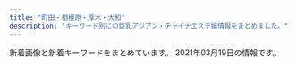 ```yaml
---
title: "町田・相模原・厚木・大和"
description: "キーワード別にの巨乳アジアン・チャイナエステ嬢情報をまとめました。"
---
```


新着画像と新着キーワードをまとめています。
2021年03月19日の情報です。

<DmmAffiliateIns />
<KeywordTable
  shops={
    [
    {
        "name": "Minty",
        "keywords": {
            "D": 14,
            "E": 21
        },
        "url": "http://sweety-est.net/",
        "station": "JR\u753a\u7530\u99c5\u5357\u53e3",
        "img_links": [
            "http://sweety-est.net/img/slide2-2.jpg",
            "http://sweety-est.net/img/open.png",
            "http://sweety-est.net/img/m5.png",
            "http://sweety-est.net/img/tit4.png",
            "http://sweety-est.net/img/m3.png",
            "http://sweety-est.net/img/cp-desc1sp.png",
            "http://sweety-est.net/img/tit6.png",
            "http://sweety-est.net/img/toph.png",
            "http://sweety-est.net/img/tit5.png",
            "http://sweety-est.net/img/slide2-4.jpg",
            "http://sweety-est.net/img/m1.png",
            "http://sweety-est.net/img/slide2-1.jpg",
            "http://sweety-est.net/img/cg04.jpg",
            "http://sweety-est.net/img/m4.png",
            "http://sweety-est.net/img/tel2.png",
            "http://sweety-est.net/img/h1.png",
            "http://sweety-est.net/img/m6.png",
            "http://sweety-est.net/img/tit2.png",
            "http://sweety-est.net/img/tit3.png",
            "http://sweety-est.net/img/cg03.jpg",
            "http://sweety-est.net/img/cp-desc1.png",
            "http://sweety-est.net/img/cp-ttl.png",
            "http://sweety-est.net/img/tit1.png",
            "http://sweety-est.net/img/m2.png",
            "http://sweety-est.net/img/phone.png",
            "http://sweety-est.net/img/cg02.jpg",
            "http://sweety-est.net/img/cg05.jpg",
            "http://sweety-est.net/img/cg01.jpg",
            "http://sweety-est.net/img/slide2-3.jpg"
        ]
    },
    {
        "url": "http://dorami-jp.work/",
        "img_links": [
            "http://dorami-jp.work/static/picture/esthe3.jpg",
            "http://dorami-jp.work/uploads/201212/1-201212100Ja10.jpg",
            "http://dorami-jp.work/static/picture/esthe1.jpg",
            "http://dorami-jp.work/static/picture/info_t.png",
            "http://dorami-jp.work/static/picture/footer-l.png",
            "http://dorami-jp.work/static/picture/esthe2.jpg",
            "http://dorami-jp.work/static/picture/ac1.jpg",
            "http://dorami-jp.work/static/picture/sys1.png",
            "http://dorami-jp.work/static/picture/main1.jpg",
            "http://dorami-jp.work/static/picture/ac2.jpg",
            "http://dorami-jp.work/static/picture/footer-r.png",
            "http://dorami-jp.work/static/picture/staff.png",
            "http://dorami-jp.work/uploads/201212/1-201212100RL28.jpg",
            "http://dorami-jp.work/static/picture/home.png",
            "http://dorami-jp.work/uploads/210213/1-21021312211V96.jpg",
            "http://dorami-jp.work/uploads/210315/1-210315101326118.jpg",
            "http://dorami-jp.work/uploads/201212/1-201212100Q2220.jpg",
            "http://dorami-jp.work/static/picture/staff_t.png"
        ],
        "keywords": {},
        "name": "dorami",
        "station": "\u672c\u539a\u6728\u99c5\u5317\u53e3"
    },
    {
        "station": "\u5927\u548c\u99c5\u5357\u53e3",
        "img_links": [
            "http://massage-est.info/images/cg08.jpg",
            "http://massage-est.info/images/tit5.jpg",
            "http://massage-est.info/images/head.jpg",
            "http://massage-est.info/images/cg01.jpg",
            "http://massage-est.info/images/line.png",
            "http://massage-est.info/images/no.png",
            "http://massage-est.info/images/cg11.jpg",
            "http://massage-est.info/images/cg091.jpg",
            "http://massage-est.info/images/cg03.jpg",
            "http://massage-est.info/images/tit1.jpg",
            "http://massage-est.info/images/fla.jpg",
            "http://massage-est.info/images/tit2.jpg",
            "http://massage-est.info/images/tit4.jpg",
            "http://massage-est.info/images/cg07.jpg",
            "http://massage-est.info/images/tit3.jpg",
            "http://massage-est.info/images/cg10.jpg",
            "http://massage-est.info/images/cg09.jpg"
        ],
        "keywords": {
            "F": 2,
            "87": 2,
            "D": 6,
            "E": 2,
            "86": 8
        },
        "url": "http://massage-est.info/",
        "name": "\u685c\u6843-\u3055\u304f\u3089\u3093\u307c-"
    },
    {
        "img_links": [
            "http://www.kenkouen.relaxjp.info/images/rsubt6.png",
            "http://www.kenkouen.relaxjp.info/images/m6.jpg",
            "http://www.kenkouen.relaxjp.info/files/003.jpg",
            "http://www.kenkouen.relaxjp.info/images/rsubt1.png",
            "http://www.kenkouen.relaxjp.info/images/rsubt4.png",
            "http://www.kenkouen.relaxjp.info/images/rsubt5.png",
            "http://www.kenkouen.relaxjp.info/images/rsubt3.png",
            "http://www.kenkouen.relaxjp.info/images/rsubt2.png",
            "http://www.kenkouen.relaxjp.info/images/slider-img001.jpg",
            "http://www.kenkouen.relaxjp.info/images/m5.jpg",
            "http://www.kenkouen.relaxjp.info/files/004.jpg",
            "http://www.kenkouen.relaxjp.info/files/001.jpg",
            "http://www.kenkouen.relaxjp.info/images/m1.jpg",
            "http://www.kenkouen.relaxjp.info/files/005.jpg",
            "http://www.kenkouen.relaxjp.info/images/m4.jpg",
            "http://www.kenkouen.relaxjp.info/images/m2.jpg",
            "http://www.kenkouen.relaxjp.info/images/b-tel.png",
            "http://www.kenkouen.relaxjp.info/images/rsubt7.png",
            "http://www.kenkouen.relaxjp.info/images/m3.jpg",
            "http://www.kenkouen.relaxjp.info/images/b-online.png",
            "http://www.kenkouen.relaxjp.info/images/slider-img002.jpg"
        ],
        "keywords": {
            "86": 8,
            "D": 32,
            "88": 16,
            "87": 8
        },
        "station": "JR\u753a\u7530\u99c5\u5357\u53e3",
        "name": "\u5065\u5eb7\u5712",
        "url": "http://www.kenkouen.relaxjp.info/"
    },
    {
        "img_links": [
            "http://www.sh-vivian.work/uploads/190716/1-1ZG6135Q21N.jpg",
            "http://www.sh-vivian.work/uploads/201123/1-20112309300B22.jpg",
            "http://www.sh-vivian.work/uploads/190208/1-1Z20Q51240493.jpg",
            "http://www.sh-vivian.work/uploads/210201/1-2102011K133U3.jpg",
            "http://www.sh-vivian.work/uploads/200727/1-200HF95956124.jpg",
            "http://www.sh-vivian.work/uploads/190716/1-1ZG60S142348.jpg",
            "http://www.sh-vivian.work/uploads/200703/1-200F3092311544.jpg",
            "http://www.sh-vivian.work/uploads/210315/1-210315161Z1H1.jpg",
            "http://www.sh-vivian.work/templets/default/picture/bg_header_1.jpg",
            "http://www.sh-vivian.work/uploads/190716/1-1ZG60S04R93.jpg",
            "http://www.sh-vivian.work/uploads/allimg/180820/1-1PR01K540436.jpg",
            "http://www.sh-vivian.work/uploads/191214/1-191214145050357.jpg",
            "http://www.sh-vivian.work/uploads/allimg/210201/1-2102011K233.jpg",
            "http://www.sh-vivian.work/uploads/190716/1-1ZG60S2061U.jpg",
            "http://www.sh-vivian.work/uploads/200401/1-2004010TH2T2.jpg"
        ],
        "keywords": {
            "E": 4,
            "86": 2,
            "D": 3,
            "C": 4,
            "85": 5,
            "89": 2
        },
        "station": "\u76f8\u6a21\u5927\u91ce\u99c5\u5317\u53e3",
        "url": "http://www.sh-vivian.work/",
        "name": "ViVian"
    },
    {
        "name": "\u7652\u3057\u5929\u4f7f",
        "img_links": [
            "http://www.mitsuyume.mensest.com/images/rsubt3.png",
            "http://www.mitsuyume.mensest.com/images/b-tel.png",
            "http://www.mitsuyume.mensest.com/files/002.jpg",
            "http://www.mitsuyume.mensest.com/images/m6.jpg",
            "http://www.mitsuyume.mensest.com/images/m3.jpg",
            "http://www.mitsuyume.mensest.com/images/rsubt5.png",
            "http://www.mitsuyume.mensest.com/files/005-02.jpg",
            "http://www.mitsuyume.mensest.com/files/007-02.jpg",
            "http://www.mitsuyume.mensest.com/files/001.jpg",
            "http://www.mitsuyume.mensest.com/images/slider-img002.jpg",
            "http://www.mitsuyume.mensest.com/files/007.jpg",
            "http://www.mitsuyume.mensest.com/files/007-03.jpg",
            "http://www.mitsuyume.mensest.com/files/002-02.jpg",
            "http://www.mitsuyume.mensest.com/files/006.jpg",
            "http://www.mitsuyume.mensest.com/images/tel2.png",
            "http://www.mitsuyume.mensest.com/images/slider-img001.jpg",
            "http://www.mitsuyume.mensest.com/photo_news/upimg/60851604f103321cd6_0.jpg",
            "http://www.mitsuyume.mensest.com/images/rsubt1.png",
            "http://www.mitsuyume.mensest.com/photo_news/upimg/60851604f103321cd6_1.jpg",
            "http://www.mitsuyume.mensest.com/images/m4.jpg",
            "http://www.mitsuyume.mensest.com/images/rsubt2.png",
            "http://www.mitsuyume.mensest.com/images/m2.jpg",
            "http://www.mitsuyume.mensest.com/files/005.jpg",
            "http://www.mitsuyume.mensest.com/files/006-03.jpg",
            "http://www.mitsuyume.mensest.com/files/004-03.jpg",
            "http://www.mitsuyume.mensest.com/images/b-online.png",
            "http://www.mitsuyume.mensest.com/images/rsubt6.png",
            "http://www.mitsuyume.mensest.com/files/001-02.jpg",
            "http://www.mitsuyume.mensest.com/files/001-03.jpg",
            "http://www.mitsuyume.mensest.com/files/004-02.jpg",
            "http://www.mitsuyume.mensest.com/images/m1.jpg",
            "http://www.mitsuyume.mensest.com/files/005-03.jpg",
            "http://www.mitsuyume.mensest.com/files/006-02.jpg",
            "http://www.mitsuyume.mensest.com/images/rsubt4.png",
            "http://www.mitsuyume.mensest.com/images/rsubt7.png",
            "http://www.mitsuyume.mensest.com/files/002-03.jpg",
            "http://www.mitsuyume.mensest.com/files/004.jpg"
        ],
        "station": "\u4e2d\u592e\u6797\u9593\u99c5\u5317\u53e3",
        "url": "http://www.mitsuyume.mensest.com/",
        "keywords": {
            "87": 24,
            "85": 16,
            "86": 8,
            "C": 16,
            "D": 32
        }
    },
    {
        "station": "JR\u76f8\u6a21\u539f\u99c5\u5357\u53e3",
        "keywords": {
            "87": 56,
            "86": 8,
            "91": 8,
            "F": 8,
            "D": 64
        },
        "name": "\u82b1\u9b41\uff5e\u304a\u3044\u3089\u3093\uff5e",
        "img_links": [
            "http://www.kango.esjp.site/images/slider-img002.jpg",
            "http://www.kango.esjp.site/images/m2.jpg",
            "http://www.kango.esjp.site/files/007.jpg",
            "http://www.kango.esjp.site/photo_news/upimg/471305ff8085124538_1.jpg",
            "http://www.kango.esjp.site/photo_news/upimg/77484602b44c479ef3_0.jpg",
            "http://www.kango.esjp.site/images/s_message.png",
            "http://www.kango.esjp.site/images/m6.jpg",
            "http://www.kango.esjp.site/images/slider-img001.jpg",
            "http://www.kango.esjp.site/photo_news/upimg/132605fdafb9c74d66_0.jpg",
            "http://www.kango.esjp.site/photo_news/upimg/35280601cc9cb87675_0.jpg",
            "http://www.kango.esjp.site/files/011.jpg",
            "http://www.kango.esjp.site/photo_news/upimg/823325fc86c10c020c_1.jpg",
            "http://www.kango.esjp.site/photo_news/upimg/17584604afb82a3719_0.jpg",
            "http://www.kango.esjp.site/photo_news/upimg/35280601cc9cb87675_1.jpg",
            "http://www.kango.esjp.site/photo_news/upimg/17682600e4bcd51ffa_1.jpg",
            "http://www.kango.esjp.site/files/001.jpg",
            "http://www.kango.esjp.site/photo_news/upimg/77484602b44c479ef3_1.jpg",
            "http://www.kango.esjp.site/images/s_pickup.png",
            "http://www.kango.esjp.site/files/008.jpg",
            "http://www.kango.esjp.site/photo_news/upimg/471305ff8085124538_0.jpg",
            "http://www.kango.esjp.site/files/009.jpg",
            "http://www.kango.esjp.site/images/s_news.png",
            "http://www.kango.esjp.site/files/005.jpg",
            "http://www.kango.esjp.site/photo_news/upimg/823325fc86c10c020c_0.jpg",
            "http://www.kango.esjp.site/files/006.jpg",
            "http://www.kango.esjp.site/files/010.jpg",
            "http://www.kango.esjp.site/images/s_top_therapist.png",
            "http://www.kango.esjp.site/images/m4.jpg",
            "http://www.kango.esjp.site/images/m3.jpg",
            "http://www.kango.esjp.site/photo_news/upimg/17682600e4bcd51ffa_0.jpg",
            "http://www.kango.esjp.site/photo_news/upimg/17584604afb82a3719_1.jpg",
            "http://www.kango.esjp.site/images/m1.jpg",
            "http://www.kango.esjp.site/photo_news/upimg/769706042112a497f7_1.jpg",
            "http://www.kango.esjp.site/files/004.jpg",
            "http://www.kango.esjp.site/photo_news/upimg/132605fdafb9c74d66_1.jpg",
            "http://www.kango.esjp.site/photo_news/upimg/769706042112a497f7_0.jpg"
        ],
        "url": "http://www.kango.esjp.site/"
    },
    {
        "url": "http://esthe-relax.info/",
        "keywords": {},
        "name": "\u3072\u307e\u308f\u308a",
        "station": "\u5357\u6797\u9593\u99c5\u897f\u53e3",
        "img_links": [
            "http://esthe-relax.info/img/footer_tel.png",
            "http://esthe-relax.info/img/qr.png",
            "http://esthe-relax.info/img/link_headimg.jpg",
            "http://esthe-relax.info/img/head_img01.jpg",
            "http://esthe-relax.info/img/room/photo04.jpg",
            "http://esthe-relax.info/topics/img/27-1.jpg",
            "http://esthe-relax.info/img/staff_headimg.jpg",
            "http://esthe-relax.info/girl/4.jpg",
            "http://esthe-relax.info/girl/2.jpg",
            "http://esthe-relax.info/img/room/photo03.jpg",
            "http://esthe-relax.info/girl/1.jpg",
            "http://esthe-relax.info/img/faq_headimg.jpg",
            "http://esthe-relax.info/img/room/photo01.jpg",
            "http://esthe-relax.info/topics/img/28-1.jpg",
            "http://esthe-relax.info/girl/4_1.jpg",
            "http://esthe-relax.info/img/tel.png",
            "http://esthe-relax.info/img/room/photo02.jpg",
            "http://esthe-relax.info/img/rec_headimg.jpg",
            "http://esthe-relax.info/girl/3.jpg"
        ]
    },
    {
        "name": "\u611b",
        "keywords": {
            "85": 1,
            "87": 1,
            "D": 4,
            "86": 2,
            "C": 12
        },
        "url": "https://ai.jpn.vin/",
        "img_links": [
            "https://ai.jpn.vin/images/info2.jpg",
            "https://ai.jpn.vin/images/top.png",
            "https://ai.jpn.vin/images/s_service.jpg",
            "https://ai.jpn.vin/images/s_staff.png",
            "https://ai.jpn.vin/images/s_pick.jpg",
            "https://ai.jpn.vin/images/s_link.png",
            "https://ai.jpn.vin/photos/sites/81/2021/02/2021021711282462.jpg",
            "https://ai.jpn.vin/images/room1.jpg",
            "https://ai.jpn.vin/photos/sites/81/2021/02/2021021711284451.jpg",
            "https://ai.jpn.vin/images/info3.jpg",
            "https://ai.jpn.vin/photos/sites/81/2021/02/2021021711290877.jpg",
            "https://ai.jpn.vin/images/info1.jpg",
            "https://ai.jpn.vin/photos/sites/81/2021/02/2021021711280229.jpg",
            "https://ai.jpn.vin/images/room2.jpg",
            "https://ai.jpn.vin/images/mobile.jpg",
            "https://ai.jpn.vin/images/room3.jpg",
            "https://ai.jpn.vin/images/s_infomation.jpg",
            "https://ai.jpn.vin/images/bj1.jpg",
            "https://ai.jpn.vin/images/room4.jpg",
            "https://ai.jpn.vin/images/bj3.jpg"
        ],
        "station": "\u76f8\u6a21\u5927\u91ce\u99c5\u6771\u53e3"
    },
    {
        "station": "\u6d77\u8001\u540d\u99c5\u6771\u53e3",
        "name": "\u591c\u685c",
        "url": "http://www.yozakura-aroma.xyz/",
        "img_links": [
            "http://www.yozakura-aroma.xyz/images/staff/hidomi.png",
            "http://www.yozakura-aroma.xyz/images/staff/ami.jpg",
            "http://www.yozakura-aroma.xyz/images/index-rin_04.jpg",
            "http://www.yozakura-aroma.xyz/images/sys5.jpg",
            "http://www.yozakura-aroma.xyz/images/index-rin_02.jpg",
            "http://www.yozakura-aroma.xyz/images/3.jpg",
            "http://www.yozakura-aroma.xyz/images/7a.jpg",
            "http://www.yozakura-aroma.xyz/images/nav/nav-t-job.jpg",
            "http://www.yozakura-aroma.xyz/images/13.jpg",
            "http://www.yozakura-aroma.xyz/images/shop/rl3.jpg",
            "http://www.yozakura-aroma.xyz/images/13.png",
            "http://www.yozakura-aroma.xyz/images/1.jpg",
            "http://www.yozakura-aroma.xyz/images/nav/nav-t-sta.jpg",
            "http://www.yozakura-aroma.xyz/images/527385908605281370.jpg",
            "http://www.yozakura-aroma.xyz/images/nav/nav-t-sys.jpg",
            "http://www.yozakura-aroma.xyz/images/staff/meijia.jpg",
            "http://www.yozakura-aroma.xyz/images/rina.png",
            "http://www.yozakura-aroma.xyz/images/index-skr_16.jpg",
            "http://www.yozakura-aroma.xyz/images/shop/rl1.jpg"
        ],
        "keywords": {}
    },
    {
        "img_links": [
            "http://esthe-relax.tokyo/images/precau.png",
            "http://esthe-relax.tokyo/images/cg04.jpg",
            "http://esthe-relax.tokyo/images/staff_s.png",
            "http://esthe-relax.tokyo/images/cg07.jpg",
            "http://esthe-relax.tokyo/images/rec.png",
            "http://esthe-relax.tokyo/images/cg01.jpg",
            "http://esthe-relax.tokyo/images/sruru.jpg",
            "http://esthe-relax.tokyo/images/top.png",
            "http://esthe-relax.tokyo/images/cg05.jpg",
            "http://esthe-relax.tokyo/images/cg02.jpg",
            "http://esthe-relax.tokyo/link/menlog.jpg",
            "http://esthe-relax.tokyo/images/news.png",
            "http://esthe-relax.tokyo/images/cg08.jpg",
            "http://esthe-relax.tokyo/images/evetop.png",
            "http://esthe-relax.tokyo/images/cg03.jpg"
        ],
        "station": "JR\u6df5\u91ce\u8fba\u99c5\u5317\u53e3",
        "keywords": {
            "D": 6,
            "86": 7,
            "E": 1
        },
        "url": "http://esthe-relax.tokyo/",
        "name": "Fairy \uff5e\u30d5\u30a7\u30a2\u30ea\u30fc\uff5e"
    },
    {
        "url": "http://www.luckybaby.esturl.com/",
        "name": "Lucky Baby",
        "station": "\u5927\u548c\u99c5\u5317\u53e3",
        "keywords": {
            "85": 6,
            "C": 31,
            "88": 2,
            "87": 14,
            "D": 8
        },
        "img_links": [
            "http://www.luckybaby.esturl.com/photo_news/upimg/18938604f205b7a4c1_0.jpg",
            "http://www.luckybaby.esturl.com/files/001.jpg",
            "http://www.luckybaby.esturl.com/common/img/image2.jpg",
            "http://www.luckybaby.esturl.com/files/003.jpg",
            "http://www.luckybaby.esturl.com/common/img/top_img001.png",
            "http://www.luckybaby.esturl.com/files/004.jpg",
            "http://www.luckybaby.esturl.com/common/img/image3.jpg",
            "http://www.luckybaby.esturl.com/common/img/image1.jpg",
            "http://www.luckybaby.esturl.com/files/002.jpg",
            "http://www.luckybaby.esturl.com/files/005.jpg",
            "http://www.luckybaby.esturl.com/common/img/tel2.png"
        ]
    },
    {
        "name": "\u695a\u3005",
        "img_links": [
            "http://onshin.xyz/_src/38965874/wechatimg48.jpg",
            "http://onshin.xyz/_src/38965843/img20200212123402999347.jpg",
            "http://onshin.xyz/_src/39571145/wechatimg269_20200209155042881.jpg",
            "http://onshin.xyz/_src/38965848/img20200212123402999347.jpg",
            "http://onshin.xyz/_src/38965805/img20200212123452130136.jpg",
            "http://onshin.xyz/_src/39647637/cam2.jpg",
            "http://onshin.xyz/_src/39571231/img20200212123918630367.jpg",
            "http://onshin.xyz/_src/38965847/img20200212123402999347.jpg",
            "http://onshin.xyz/_src/39571027/point_blur_jan292021_170857.jpg",
            "http://onshin.xyz/_src/39571179/img20200212123750825675.jpg",
            "http://onshin.xyz/_src/38965770/sign.png",
            "http://onshin.xyz/_src/39570590/img20200212123605950636.jpg",
            "http://onshin.xyz/_src/38965870/wechatimg46.jpg",
            "http://onshin.xyz/_src/39571146/wechatimg269_20200209155042881.jpg",
            "http://onshin.xyz/_src/38965856/s4.jpg",
            "http://onshin.xyz/_src/39571177/img20200212123750825675.jpg",
            "http://onshin.xyz/_src/39571219/img20200212123842969058.jpg",
            "http://onshin.xyz/_src/39571233/img20200212123918630367.jpg",
            "http://onshin.xyz/_src/39571022/img20200212123750825675.jpg",
            "http://onshin.xyz/_src/39571162/img20200212123720046544.jpg",
            "http://onshin.xyz/_src/38965789/sign.png",
            "http://onshin.xyz/_src/39571163/img20200212123720046544.jpg",
            "http://onshin.xyz/_src/38965868/wechatimg52.jpg",
            "http://onshin.xyz/_src/38965758/s1.jpg",
            "http://onshin.xyz/_src/39571193/point_blur_jan292021_170857.jpg",
            "http://onshin.xyz/_src/38965798/sign.png",
            "http://onshin.xyz/_src/39571005/img20200212123720046544.jpg",
            "http://onshin.xyz/_src/39648933/wechatimg270.jpg",
            "http://onshin.xyz/_src/38965780/navi_05.png",
            "http://onshin.xyz/_src/38965844/img20200212123402999347.jpg",
            "http://onshin.xyz/_src/39571114/img20200212123605950636.jpg",
            "http://onshin.xyz/_src/38965804/img20200212123452130136.jpg",
            "http://onshin.xyz/_src/39571232/img20200212123918630367.jpg",
            "http://onshin.xyz/_src/38965876/wechatimg49.jpg",
            "http://onshin.xyz/_src/38965827/img20200212123452130136.jpg",
            "http://onshin.xyz/_src/38965786/sign.png",
            "http://onshin.xyz/_src/39647639/cam2.jpg",
            "http://onshin.xyz/_src/39571056/img20200212123918630367.jpg",
            "http://onshin.xyz/_src/39571055/img20200212123918630367.jpg",
            "http://onshin.xyz/_src/38965855/s3.jpg",
            "http://onshin.xyz/_src/38965812/sign.png",
            "http://onshin.xyz/_src/38965854/s2.jpg",
            "http://onshin.xyz/_src/38965834/sign.png",
            "http://onshin.xyz/_src/38965813/staffgallery.png",
            "http://onshin.xyz/_src/38965809/sign.png",
            "http://onshin.xyz/_src/39571023/img20200212123750825675.jpg",
            "http://onshin.xyz/_src/38965837/sign.png",
            "http://onshin.xyz/_src/39571192/point_blur_jan292021_170857.jpg",
            "http://onshin.xyz/_src/38965818/sign.png",
            "http://onshin.xyz/_src/38965760/s3.jpg",
            "http://onshin.xyz/_src/39571115/img20200212123605950636.jpg",
            "http://onshin.xyz/_src/38965860/conbaner.png",
            "http://onshin.xyz/_src/39571141/wechatimg270.jpg",
            "http://onshin.xyz/_src/38965884/wechatimg89089a3d49ce9555a298149aea23d992.jpg",
            "http://onshin.xyz/_src/38965864/time.png",
            "http://onshin.xyz/_src/39571217/img20200212123842969058.jpg",
            "http://onshin.xyz/_src/38965778/navi_03.png",
            "http://onshin.xyz/_src/38965853/s1.jpg",
            "http://onshin.xyz/_src/39571051/img20200212123842969058.jpg",
            "http://onshin.xyz/_src/39570591/img20200212123605950636.jpg",
            "http://onshin.xyz/_src/39627767/wx00020211-183028%402x.png",
            "http://onshin.xyz/_src/39571180/img20200212123750825675.jpg",
            "http://onshin.xyz/_src/39571220/img20200212123842969058.jpg",
            "http://onshin.xyz/_src/38965845/img20200212123402999347.jpg",
            "http://onshin.xyz/_src/38965782/navi_07.png",
            "http://onshin.xyz/_src/38965771/conbaner.png",
            "http://onshin.xyz/_src/38965766/now.jpg",
            "http://onshin.xyz/_src/38965769/sign.png",
            "http://onshin.xyz/_src/39571052/img20200212123842969058.jpg",
            "http://onshin.xyz/_src/38965759/s2.jpg",
            "http://onshin.xyz/_src/38965886/re.png",
            "http://onshin.xyz/_src/38965767/now.jpg",
            "http://onshin.xyz/_src/39571234/img20200212123918630367.jpg",
            "http://onshin.xyz/_src/38965872/wechatimg51.jpg",
            "http://onshin.xyz/_src/38965849/img20200212123452130136.jpg",
            "http://onshin.xyz/_src/39648932/wechatimg269_20200209155042881.jpg",
            "http://onshin.xyz/_src/39571191/point_blur_jan292021_170857.jpg",
            "http://onshin.xyz/_src/39571190/point_blur_jan292021_170857.jpg",
            "http://onshin.xyz/_src/38965826/img20200212123452130136.jpg",
            "http://onshin.xyz/_src/38965784/navi_09.png",
            "http://onshin.xyz/_src/38965842/img20200212123402999347.jpg",
            "http://onshin.xyz/_src/39571165/img20200212123720046544.jpg",
            "http://onshin.xyz/_src/39571026/point_blur_jan292021_170857.jpg",
            "http://onshin.xyz/_src/38965850/img20200212123452130136.jpg",
            "http://onshin.xyz/_src/38965857/s4.jpg",
            "http://onshin.xyz/_src/39571004/img20200212123720046544.jpg",
            "http://onshin.xyz/_src/38965878/wechatimg47.jpg",
            "http://onshin.xyz/_src/39571142/wechatimg269_20200209155042881.jpg",
            "http://onshin.xyz/_src/39571178/img20200212123750825675.jpg",
            "http://onshin.xyz/_src/38965795/sign.png",
            "http://onshin.xyz/_src/39571116/img20200212123605950636.jpg",
            "http://onshin.xyz/_src/39571164/img20200212123720046544.jpg",
            "http://onshin.xyz/_src/38965821/sign.png",
            "http://onshin.xyz/_src/39571117/img20200212123605950636.jpg",
            "http://onshin.xyz/_src/39571218/img20200212123842969058.jpg"
        ],
        "url": "http://onshin.xyz/",
        "station": "\u672c\u539a\u6728\u99c5\u5317\u53e3",
        "keywords": {}
    },
    {
        "station": "JR\u76f8\u6a21\u539f\u99c5\u5357\u53e3",
        "url": "http://mermaidbluesea.simplesite.com/",
        "img_links": [
            "http://cdn.simplesite.com/i/50/bb/282882359341136720/i282882364654610909._szw1280h1280_.jpg",
            "http://cdn.simplesite.com/i/50/bb/282882359341136720/i282882364654166233._szw1280h1280_.jpg",
            "http://cdn.simplesite.com/i/50/bb/282882359341136720/i282882364655328081._szw1280h1280_.jpg",
            "http://cdn.simplesite.com/i/50/bb/282882359341136720/i282882364654804018._szw1280h1280_.jpg",
            "http://cdn.simplesite.com/i/50/bb/282882359341136720/i282882364655973196._szw1280h1280_.jpg",
            "http://cdn.simplesite.com/i/50/bb/282882359341136720/i282882364654259998._szw1280h1280_.jpg",
            "http://cdn.simplesite.com/i/50/bb/282882359341136720/i282882364654262982._szw1280h1280_.jpg",
            "http://cdn.simplesite.com/i/50/bb/282882359341136720/i282882364655660113._szw1280h1280_.jpg",
            "http://cdn.simplesite.com/i/50/bb/282882359341136720/i282882364654788695._szw1280h1280_.jpg",
            "http://cdn.simplesite.com/i/50/bb/282882359341136720/i282882364655973415._szw1280h1280_.jpg",
            "http://cdn.simplesite.com/i/50/bb/282882359341136720/i282882364655658897._szw1280h1280_.jpg"
        ],
        "name": "7F Mermaid \u30a8\u30b9\u30c6",
        "keywords": {}
    },
    {
        "keywords": {
            "87": 48,
            "D": 48,
            "83": 12
        },
        "name": "\u7652\u3057\u30cf\u30a6\u30b9",
        "station": "\u4e2d\u592e\u6797\u9593\u99c5\u5c0f\u7530\u6025\u5357\u53e3",
        "url": "http://www.iyashi.relaxjp.info/",
        "img_links": [
            "http://www.iyashi.relaxjp.info/files/001-03.jpg",
            "http://www.iyashi.relaxjp.info/photo_news/upimg/81947602c7aac1f6ea_0.jpg",
            "http://www.iyashi.relaxjp.info/files/008.jpg",
            "http://www.iyashi.relaxjp.info/files/004-02.jpg",
            "http://www.iyashi.relaxjp.info/files/002-02.jpg",
            "http://www.iyashi.relaxjp.info/img/top_slider02.jpg",
            "http://www.iyashi.relaxjp.info/files/003.jpg",
            "http://www.iyashi.relaxjp.info/files/008-02.jpg",
            "http://www.iyashi.relaxjp.info/files/003-02.jpg",
            "http://www.iyashi.relaxjp.info/files/003-03.jpg",
            "http://www.iyashi.relaxjp.info/files/001.jpg",
            "http://www.iyashi.relaxjp.info/files/004-03.jpg",
            "http://www.iyashi.relaxjp.info/files/008-03.jpg",
            "http://www.iyashi.relaxjp.info/files/001-02.jpg",
            "http://www.iyashi.relaxjp.info/files/002-03.jpg",
            "http://www.iyashi.relaxjp.info/files/002.jpg",
            "http://www.iyashi.relaxjp.info/img/top_slider01.jpg",
            "http://www.iyashi.relaxjp.info/files/004.jpg"
        ]
    },
    {
        "img_links": [
            "http://aes-mens.com/scdl/staff/10121.jpg",
            "http://aes-mens.com/pic/topimg1.jpg",
            "http://aes-mens.com/img/mainft.jpg",
            "http://aes-mens.com/pic/head.jpg",
            "http://aes-mens.com/pic/topimg3.jpg",
            "http://aes-mens.com/scdl/staff/10111.jpg",
            "http://aes-mens.com/pic/topimg2.jpg",
            "http://aes-mens.com/img/conmsg.png",
            "http://aes-mens.com/img/foot.jpg",
            "http://aes-mens.com/img/ttl_concept.png",
            "http://aes-mens.com/img/paypay.png",
            "http://aes-mens.com/scdl/staff/10101.jpg",
            "http://aes-mens.com/img/ttl_staff.png"
        ],
        "station": "\u76f8\u6a21\u5927\u91ce\u99c5\u6771\u53e3",
        "name": "\u5c0f\u60aa\u9b54\u30bb\u30e9\u30d4\u30fc",
        "url": "http://aes-mens.com/",
        "keywords": {
            "C": 7
        }
    },
    {
        "keywords": {
            "F": 12,
            "94": 12
        },
        "name": "Madonna",
        "img_links": [
            "http://www.talkabout.tokyo/picture/m-top003.jpg",
            "http://www.talkabout.tokyo/picture/m-top004.jpg",
            "http://www.talkabout.tokyo/picture/m-head01.jpg",
            "http://www.talkabout.tokyo/uploads/201019/1-20101ZZ35c62.jpg",
            "http://www.talkabout.tokyo/uploads/201020/1-20102013422C23.jpg",
            "http://www.talkabout.tokyo/uploads/210305/1-210305123649457.jpg",
            "http://www.talkabout.tokyo/uploads/200605/1-200605091Q1F0.jpg",
            "http://www.talkabout.tokyo/uploads/210305/1-210305123F0503.jpg",
            "http://www.talkabout.tokyo/uploads/200605/1-200605091635J5.jpg",
            "http://www.talkabout.tokyo/uploads/210112/1-2101121F230117.jpg",
            "http://www.talkabout.tokyo/css/m-top04.jpg",
            "http://www.talkabout.tokyo/uploads/200605/1-200605091605C6.jpg",
            "http://www.talkabout.tokyo/uploads/201020/1-20102013531a57.jpg",
            "http://www.talkabout.tokyo/uploads/200605/1-200605091K4J3.jpg",
            "http://www.talkabout.tokyo/uploads/210112/1-210112163521218.jpg",
            "http://www.talkabout.tokyo/picture/call.png",
            "http://www.talkabout.tokyo/uploads/201019/1-20101ZZ3305O.jpg"
        ],
        "station": "\u76f8\u6a21\u5927\u91ce\u99c5\u5317\u53e3",
        "url": "http://www.talkabout.tokyo/"
    },
    {
        "url": "http://www.spun.work/",
        "img_links": [
            "http://www.spun.work/images/1.jpg",
            "http://www.spun.work/images/info.png",
            "http://www.spun.work/img/raki1.jpg",
            "http://www.spun.work/images/int1.png",
            "http://www.spun.work/images/int2.png",
            "http://www.spun.work/images/line.png",
            "http://www.spun.work/img/haruko1.jpg",
            "http://www.spun.work/images/news.png",
            "http://www.spun.work/images/sys2.png",
            "http://www.spun.work/img/koko1.jpg",
            "http://www.spun.work/img/mari1.jpg",
            "http://www.spun.work/images/staff_t.jpg",
            "http://www.spun.work/images/mobile.jpg",
            "http://www.spun.work/images/head.jpg",
            "http://www.spun.work/images/sys1.png",
            "http://www.spun.work/images/6.jpg",
            "http://www.spun.work/img/yuki1.jpg",
            "http://www.spun.work/images/tel.jpg",
            "http://www.spun.work/images/ta.jpg",
            "http://www.spun.work/images/5.jpg",
            "http://www.spun.work/images/interior_t.jpg",
            "http://www.spun.work/images/2.jpg",
            "http://www.spun.work/images/4.jpg"
        ],
        "keywords": {},
        "name": "\u30b9\u30de\u30a4\u30eb",
        "station": "\u76f8\u6a21\u5927\u91ce\u99c5\u5357\u53e3"
    },
    {
        "station": "\u753a\u7530\u99c5\u6771\u53e3",
        "name": "MINA",
        "url": "http://es-mina.com/",
        "keywords": {
            "C": 32
        },
        "img_links": [
            "http://es-mina.com/staff/ririka/01mb.jpg",
            "http://es-mina.com/staff/nanami/01mb.jpg",
            "http://es-mina.com/img/access/roadsp.png",
            "http://es-mina.com/staff/miki/01mb.jpg",
            "http://es-mina.com/img/access/roadb2.jpg",
            "http://es-mina.com/staff/ai/01mb.jpg",
            "http://es-mina.com/img/conmsg.png",
            "http://es-mina.com/img/ttl_staff.png",
            "http://es-mina.com/staff/ami/01mb.jpg",
            "http://es-mina.com/staff/haruka/01mb.jpg",
            "http://es-mina.com/img/access/roadb1.jpg",
            "http://es-mina.com/pic/topimg2.jpg",
            "http://es-mina.com/img/access/roada3.jpg",
            "http://es-mina.com/pic/topimg1.jpg",
            "http://es-mina.com/staff/minami/01mb.jpg",
            "http://es-mina.com/img/foot.jpg",
            "http://es-mina.com/staff/runa/01mb.jpg",
            "http://es-mina.com/staff/rei/01mb.jpg",
            "http://es-mina.com/staff/midori/01mb.jpg",
            "http://es-mina.com/staff/nina/01mb.jpg",
            "http://es-mina.com/staff/haru/01mb.jpg",
            "http://es-mina.com/img/access/roada2.jpg",
            "http://es-mina.com/img/access/roadb3.jpg",
            "http://es-mina.com/img/access/roadb4.jpg",
            "http://es-mina.com/pic/topimg3.jpg",
            "http://es-mina.com/staff/nana/01mb.jpg",
            "http://es-mina.com/img/access/roada1.jpg",
            "http://es-mina.com/staff/momoko/01mb.jpg",
            "http://es-mina.com/staff/tina/01mb.jpg",
            "http://es-mina.com/staff/rin/01mb.jpg",
            "http://es-mina.com/staff/yuina/01mb.jpg",
            "http://es-mina.com/img/mainft.jpg",
            "http://es-mina.com/staff/sakura/01mb.jpg",
            "http://es-mina.com/staff/nene/01mb.jpg",
            "http://es-mina.com/pic/head.jpg",
            "http://es-mina.com/staff/hana/01mb.jpg",
            "http://es-mina.com/staff/ran/01mb.jpg",
            "http://es-mina.com/img/access/roada4.jpg",
            "http://es-mina.com/staff/izumi/01mb.jpg",
            "http://es-mina.com/staff/mana/01mb.jpg",
            "http://es-mina.com/img/ttl_concept.png",
            "http://es-mina.com/staff/kana/01mb.jpg",
            "http://es-mina.com/staff/yuki/01mb.jpg"
        ]
    },
    {
        "url": "http://sagamiono.net/",
        "name": "\u30b3\u30b9\u30e2\u30b9",
        "station": "\u76f8\u6a21\u5927\u91ce\u99c5\u5317\u53e3",
        "img_links": [
            "http://sagamiono.net/staffPhoto/s20210114023211.jpg",
            "http://sagamiono.net/staffPhoto/s20210114023255.jpg",
            "http://sagamiono.net/staffPhoto/s20210318163535.jpg",
            "http://sagamiono.net/images/gallery/02.jpg",
            "http://sagamiono.net/staffPhoto/s20210114023151.jpg",
            "http://sagamiono.net/images/slider/02.jpg",
            "http://sagamiono.net/staffPhoto/b20210114023211.jpg",
            "http://sagamiono.net/images/gallery/03.jpg",
            "http://sagamiono.net/uploadfiles/images/08.jpg",
            "http://sagamiono.net/staffPhoto/s20210114023233.jpg",
            "http://sagamiono.net/staffPhoto/b20210114023255.jpg",
            "http://sagamiono.net/staffPhoto/s20210114023244.jpg",
            "http://sagamiono.net/staffPhoto/s20210114023057.jpg",
            "http://sagamiono.net/staffPhoto/b20210318163535.jpg",
            "http://sagamiono.net/staffPhoto/b20210114023130.jpg",
            "http://sagamiono.net/images/slider/03.jpg",
            "http://sagamiono.net/images/slider/01.jpg",
            "http://sagamiono.net/staffPhoto/b20210114023233.jpg",
            "http://sagamiono.net/images/showFrame.png",
            "http://sagamiono.net/staffPhoto/b20210114023117.jpg",
            "http://sagamiono.net/images/slider/04.jpg",
            "http://sagamiono.net/images/mobile.jpg",
            "http://sagamiono.net/staffPhoto/s20210114023130.jpg",
            "http://sagamiono.net/staffPhoto/b20210114023244.jpg",
            "http://sagamiono.net/staffPhoto/b20210114023151.jpg",
            "http://sagamiono.net/uploadfiles/images/052.jpg",
            "http://sagamiono.net/images/gallery/04.jpg",
            "http://sagamiono.net/staffPhoto/b20210114023057.jpg",
            "http://sagamiono.net/images/gallery/01.jpg",
            "http://sagamiono.net/images/returnBtn.png",
            "http://sagamiono.net/uploadfiles/Image/campaignSagamionoNetHaru.jpg",
            "http://sagamiono.net/staffPhoto/s20210114023117.jpg"
        ],
        "keywords": {
            "82": 1,
            "D": 1,
            "\u30bb\u30af\u30b7\u30fc": 134,
            "91": 1,
            "88": 2,
            "90": 3,
            "92": 1,
            "84": 1
        }
    },
    {
        "name": "FIRST CLASS",
        "station": "JR\u753a\u7530\u99c5\u5317\u53e3",
        "keywords": {
            "\u5de8\u4e73": 2,
            "86": 4,
            "\u80f8": 4,
            "84": 2,
            "C": 6,
            "D": 4,
            "\u4e73": 2,
            "E": 6,
            "87": 2
        },
        "url": "https://est-fc.com/",
        "img_links": [
            "https://est-fc.com/js/sliderLine/slide_next.png",
            "https://est-fc.com/staffPhoto/s20210120200400.jpg",
            "https://est-fc.com/staffPhoto/b20210121164929.jpg",
            "https://est-fc.com/js/sliderLine/slide_prev.png",
            "https://est-fc.com/staffPhoto/b20210114223251.jpg",
            "https://est-fc.com/staffPhoto/b20210201190332.jpg",
            "https://est-fc.com/staffPhoto/s20201229174501.jpg",
            "https://est-fc.com/staffPhoto/b20210120200400.jpg",
            "https://est-fc.com/images/slider/02.jpg",
            "https://est-fc.com/staffPhoto/s20210319213230.jpg",
            "https://est-fc.com/staffPhoto/s20210114223251.jpg",
            "https://est-fc.com/images/slider/01.jpg",
            "https://est-fc.com/staffPhoto/s20210201190332.jpg",
            "https://est-fc.com/staffPhoto/b20201229185637.jpg",
            "https://est-fc.com/staffPhoto/s20201229185637.jpg",
            "https://est-fc.com/uploadfiles/Image/campaignEstFcCom.jpg",
            "https://est-fc.com/staffPhoto/b20210319213230.jpg",
            "https://est-fc.com/staffPhoto/b20201229174501.jpg",
            "https://est-fc.com/staffPhoto/s20210121164929.jpg"
        ]
    },
    {
        "url": "http://www.binatsujiyamu.xyz/",
        "name": "apple",
        "station": "\u753a\u7530\u99c5",
        "keywords": {
            "C": 6,
            "88": 1,
            "85": 4,
            "D": 5
        },
        "img_links": [
            "http://www.binatsujiyamu.xyz/picture/room4.jpg",
            "http://www.binatsujiyamu.xyz/uploads/210118/1-21011Q03AT40.jpg",
            "http://www.binatsujiyamu.xyz/uploads/210118/1-21011Q03I24Y.jpg",
            "http://www.binatsujiyamu.xyz/uploads/210118/1-21011Q03JA25.jpg",
            "http://www.binatsujiyamu.xyz/uploads/210118/1-21011Q03Q3427.jpg",
            "http://www.binatsujiyamu.xyz/picture/s_shedule.jpg",
            "http://www.binatsujiyamu.xyz/uploads/210118/1-21011Q03S5T3.jpg",
            "http://www.binatsujiyamu.xyz/picture/room2.jpg",
            "http://www.binatsujiyamu.xyz/picture/s_news.jpg",
            "http://www.binatsujiyamu.xyz/uploads/210118/1-21011Q03H2152.jpg",
            "http://www.binatsujiyamu.xyz/picture/top.jpg",
            "http://www.binatsujiyamu.xyz/uploads/210118/1-21011Q03T5491.jpg",
            "http://www.binatsujiyamu.xyz/uploads/210118/1-21011Q03R15G.jpg",
            "http://www.binatsujiyamu.xyz/picture/room3.jpg",
            "http://www.binatsujiyamu.xyz/uploads/210118/1-21011Q03KI14.jpg",
            "http://www.binatsujiyamu.xyz/uploads/210118/1-21011Q03FJP.jpg",
            "http://www.binatsujiyamu.xyz/picture/room1.jpg",
            "http://www.binatsujiyamu.xyz/picture/s_staff.jpg"
        ]
    },
    {
        "station": "\u5927\u548c\u99c5\u5c0f\u7530\u6025\u53e3",
        "url": "http://www.megami.iesjp.com/",
        "img_links": [
            "http://www.megami.iesjp.com/files/002.jpg",
            "http://www.megami.iesjp.com/photo_news/upimg/445985ff2bb207e3fd_1.jpg",
            "http://www.megami.iesjp.com/photo_news/upimg/574925fe41e38cb0fd_1.jpg",
            "http://www.megami.iesjp.com/photo_news/upimg/445985ff2bb207e3fd_0.jpg",
            "http://www.megami.iesjp.com/images/sp_top.jpg",
            "http://www.megami.iesjp.com/files/004.jpg",
            "http://www.megami.iesjp.com/files/007.jpg",
            "http://www.megami.iesjp.com/images/img_tel.png",
            "http://www.megami.iesjp.com/images/tit_therapist.png",
            "http://www.megami.iesjp.com/files/003.jpg",
            "http://www.megami.iesjp.com/images/top.jpg",
            "http://www.megami.iesjp.com/files/008.jpg",
            "http://www.megami.iesjp.com/images/tit_new.png",
            "http://www.megami.iesjp.com/files/005.jpg",
            "http://www.megami.iesjp.com/files/001.jpg",
            "http://www.megami.iesjp.com/images/sp_tit_therapist.png",
            "http://www.megami.iesjp.com/photo_news/upimg/818585fd1b65d74203_0.jpg",
            "http://www.megami.iesjp.com/images/sp_tit_new.png",
            "http://www.megami.iesjp.com/photo_news/upimg/642706018c958a9beb_0.jpg",
            "http://www.megami.iesjp.com/photo_news/upimg/642706018c958a9beb_1.jpg",
            "http://www.megami.iesjp.com/images/maining.jpg",
            "http://www.megami.iesjp.com/photo_news/upimg/574925fe41e38cb0fd_0.jpg",
            "http://www.megami.iesjp.com/photo_news/upimg/59805602f0b3be4094_1.jpg",
            "http://www.megami.iesjp.com/photo_news/upimg/212576049c3087040d_0.jpg",
            "http://www.megami.iesjp.com/photo_news/upimg/818585fd1b65d74203_1.jpg",
            "http://www.megami.iesjp.com/photo_news/upimg/59805602f0b3be4094_0.jpg",
            "http://www.megami.iesjp.com/photo_news/upimg/212576049c3087040d_1.jpg"
        ],
        "name": "\u5973\u795e\u306e\u30ad\u30b9",
        "keywords": {
            "86": 12,
            "88": 6,
            "87": 24,
            "D": 24,
            "C": 12,
            "E": 6
        }
    },
    {
        "station": "\u76f8\u6a21\u5927\u91ce\u99c5\u5317\u53e3",
        "img_links": [
            "http://www.iyashihonpo.iesjp.com/files/001-02.jpg",
            "http://www.iyashihonpo.iesjp.com/files/001-03.jpg",
            "http://www.iyashihonpo.iesjp.com/files/002-02.jpg",
            "http://www.iyashihonpo.iesjp.com/files/006.jpg",
            "http://www.iyashihonpo.iesjp.com/files/004-03.jpg",
            "http://www.iyashihonpo.iesjp.com/files/007-02.jpg",
            "http://www.iyashihonpo.iesjp.com/files/002-03.jpg",
            "http://www.iyashihonpo.iesjp.com/files/001.jpg",
            "http://www.iyashihonpo.iesjp.com/files/005-03.jpg",
            "http://www.iyashihonpo.iesjp.com/files/005.jpg",
            "http://www.iyashihonpo.iesjp.com/images/infoSlide01.jpg",
            "http://www.iyashihonpo.iesjp.com/files/006-02.jpg",
            "http://www.iyashihonpo.iesjp.com/files/005-02.jpg",
            "http://www.iyashihonpo.iesjp.com/files/004-02.jpg",
            "http://www.iyashihonpo.iesjp.com/files/007-03.jpg",
            "http://www.iyashihonpo.iesjp.com/images/coverParts.png",
            "http://www.iyashihonpo.iesjp.com/images/attention.png",
            "http://www.iyashihonpo.iesjp.com/files/004.jpg",
            "http://www.iyashihonpo.iesjp.com/images/backlistbtn.png",
            "http://www.iyashihonpo.iesjp.com/files/002.jpg",
            "http://www.iyashihonpo.iesjp.com/files/006-03.jpg",
            "http://www.iyashihonpo.iesjp.com/files/007.jpg"
        ],
        "keywords": {
            "87": 2,
            "86": 10,
            "E": 4,
            "C": 14,
            "D": 8
        },
        "name": "\u7652\u3057\u672c\u8217",
        "url": "http://www.iyashihonpo.iesjp.com/"
    },
    {
        "keywords": {},
        "url": "http://www.k-koen.work/",
        "name": "For you",
        "img_links": [
            "http://www.k-koen.work/sp/staff/risa.jpg",
            "http://www.k-koen.work/img/ai1.jpg",
            "http://www.k-koen.work/sp/images/footer.png",
            "http://www.k-koen.work/sp/img/lala2.jpg",
            "http://www.k-koen.work/sp/images/koko_200x40.png",
            "http://www.k-koen.work/sp/img/ai1.jpg",
            "http://www.k-koen.work/staff/lala.jpg",
            "http://www.k-koen.work/sp/staff/lala.jpg",
            "http://www.k-koen.work/sp/images/topgirl.jpg",
            "http://www.k-koen.work/sp/images/sys1.jpg",
            "http://www.k-koen.work/sp/menu/interior.png",
            "http://www.k-koen.work/img/maya1.jpg",
            "http://www.k-koen.work/images/menu/interior.png",
            "http://www.k-koen.work/staff/koko.jpg",
            "http://www.k-koen.work/sp/images/sys2.jpg",
            "http://www.k-koen.work/sp/img/risa1.jpg",
            "http://www.k-koen.work/img/yuyu1.jpg",
            "http://www.k-koen.work/staff/maya.jpg",
            "http://www.k-koen.work/images/menu/top.png",
            "http://www.k-koen.work/staff/ai.jpg",
            "http://www.k-koen.work/images/sys1.jpg",
            "http://www.k-koen.work/images/rec.jpg",
            "http://www.k-koen.work/staff/risa.jpg",
            "http://www.k-koen.work/images/time.jpg",
            "http://www.k-koen.work/sp/staff/koko.jpg",
            "http://www.k-koen.work/images/int1.jpg",
            "http://www.k-koen.work/img/koko1.jpg",
            "http://www.k-koen.work/img/risa1.jpg",
            "http://www.k-koen.work/sp/images/int2.jpg",
            "http://www.k-koen.work/sp/images/newsb.png",
            "http://www.k-koen.work/images/tel.png",
            "http://www.k-koen.work/img/kaori1.jpg",
            "http://www.k-koen.work/sp/img/koko1.jpg",
            "http://www.k-koen.work/sp/staff/emi.jpg",
            "http://www.k-koen.work/sp/img/kaori1.jpg",
            "http://www.k-koen.work/sp/menu/staff.png",
            "http://www.k-koen.work/images/right.png",
            "http://www.k-koen.work/sp/images/bg.png",
            "http://www.k-koen.work/images/koko_200x40.png",
            "http://www.k-koen.work/sp/img/maya1.jpg",
            "http://www.k-koen.work/staff/emi.jpg",
            "http://www.k-koen.work/images/interior_t.jpg",
            "http://www.k-koen.work/sp/staff/maya.jpg",
            "http://www.k-koen.work/sp/images/staff_t.jpg",
            "http://www.k-koen.work/sp/images/interior_t.jpg",
            "http://www.k-koen.work/images/sys2.png",
            "http://www.k-koen.work/sp/images/head.jpg",
            "http://www.k-koen.work/sp/staff/kaori.jpg",
            "http://www.k-koen.work/img/lala1.jpg",
            "http://www.k-koen.work/sp/img/lala1.jpg",
            "http://www.k-koen.work/images/sm.jpg",
            "http://www.k-koen.work/sp/images/rec.jpg",
            "http://www.k-koen.work/staff/yuyu.jpg",
            "http://www.k-koen.work/images/staff_t.jpg",
            "http://www.k-koen.work/sp/staff/ai.jpg",
            "http://www.k-koen.work/sp/images/ac1.jpg",
            "http://www.k-koen.work/img/emi1.jpg",
            "http://www.k-koen.work/sp/images/tel.jpg",
            "http://www.k-koen.work/sp/img/emi1.jpg",
            "http://www.k-koen.work/sp/img/yuyu1.jpg",
            "http://www.k-koen.work/images/menu/staff.png",
            "http://www.k-koen.work/sp/menu/top.png",
            "http://www.k-koen.work/img/lala2.jpg",
            "http://www.k-koen.work/staff/kaori.jpg",
            "http://www.k-koen.work/sp/images/int1.jpg",
            "http://www.k-koen.work/images/tg.jpg",
            "http://www.k-koen.work/images/news.jpg",
            "http://www.k-koen.work/images/int2.png",
            "http://www.k-koen.work/sp/staff/yuyu.jpg",
            "http://www.k-koen.work/sp/images/news.jpg"
        ],
        "station": "JR\u6a4b\u672c\u99c5\u5317\u53e3"
    },
    {
        "name": "\u3086\u304b",
        "keywords": {
            "D": 5,
            "86": 4,
            "C": 1,
            "85": 3
        },
        "img_links": [
            "http://sh-yuka.work/uploads/200930/1-200930103059A0.jpg",
            "http://sh-yuka.work/uploads/201008/1-20100P93R4V3.jpg",
            "http://sh-yuka.work/uploads/190717/1-1ZGG5550JX.jpg",
            "http://sh-yuka.work/templets/default/picture/504339_f7143674e10f4748b569cd7df1c9af02_mv2(1).png",
            "http://sh-yuka.work/templets/default/picture/504339_21227f8954fd409581482fb167a52224_mv2.png",
            "http://sh-yuka.work/uploads/200714/1-200G409461R02.jpg",
            "http://sh-yuka.work/templets/default/picture/504339_7edd816c8a6a4b8dafc32c0979bee964_mv2_d_2480_3508_s_4_2.png",
            "http://sh-yuka.work/templets/default/picture/504339_042c5bafc5f34692af2ee5e33bdba1e7_mv2.png",
            "http://sh-yuka.work/templets/default/picture/504339_f7143674e10f4748b569cd7df1c9af02_mv2.png",
            "http://sh-yuka.work/uploads/200108/1-20010QQ532137.jpg",
            "http://sh-yuka.work/templets/default/picture/504339_7b83b5f415b04665924c4c26f4c5cd27_mv2_d_4812_2043_s_2.png",
            "http://sh-yuka.work/uploads/200108/1-20010QQI61H.jpg",
            "http://sh-yuka.work/templets/default/picture/504339_d693404efae04362b04d73de913d8851_mv2_d_2084_2084_s_2.png",
            "http://sh-yuka.work/templets/default/picture/504339_9994463d0234418bb05113314e8f9a17_mv2_d_4724_7369_s_4_2.png",
            "http://sh-yuka.work/templets/default/picture/504339_60927e81bc2741dd89c63cce2eeb277d_mv2.png",
            "http://sh-yuka.work/uploads/200108/1-20010QQ625439.jpg",
            "http://sh-yuka.work/uploads/200728/1-200HQF02J29.jpg",
            "http://sh-yuka.work/uploads/190717/1-1ZGG5544L32.jpg",
            "http://sh-yuka.work/uploads/210127/1-21012G32SV48.jpg",
            "http://sh-yuka.work/templets/default/picture/504339_9d7e65f16b2c4ad8932aacf9b075d81f_mv2_d_4724_7087_s_4_2.png",
            "http://sh-yuka.work/uploads/200706/1-200F614263ab.jpg",
            "http://sh-yuka.work/uploads/210120/1-21012009301MY.jpg",
            "http://sh-yuka.work/uploads/200721/1-200H1105351319.jpg",
            "http://sh-yuka.work/templets/default/picture/504339_c3603a5d59b54b2793cbf3fbd516de13_mv2.png",
            "http://sh-yuka.work/templets/default/picture/504339_7e953fa3f1dd41aea09a25d07159362b_mv2.png",
            "http://sh-yuka.work/uploads/200629/1-200629151R5E6.jpg",
            "http://sh-yuka.work/templets/default/picture/504339_6ac3d0c415404d4caea8f7806efc469e_mv2.png",
            "http://sh-yuka.work/templets/default/picture/504339_24789f5562fa4f088be0b1134410514e_mv2.png",
            "http://sh-yuka.work/templets/default/picture/504339_80887437d74b4abab793825cf10fcfba_mv2_d_2586_2860_s_4_2.png",
            "http://sh-yuka.work/templets/default/picture/close.png",
            "http://sh-yuka.work/templets/default/picture/504339_81364141ef784efdac0337206b586e85_mv2.png",
            "http://sh-yuka.work/templets/default/picture/504339_53f4914fb1244a5581c45fbe8fe05e15_mv2_d_2835_2953_s_4_2.png",
            "http://sh-yuka.work/uploads/201218/1-20121Q1033GH.jpg",
            "http://sh-yuka.work/uploads/190929/1-1Z929192K4454.jpg"
        ],
        "station": "\u4e2d\u592e\u6797\u9593\u99c5\u897f\u53e3",
        "url": "http://sh-yuka.work/"
    },
    {
        "img_links": [
            "http://soapaqzmn.xyz/uploads/201222/1-20122210352a24.jpg",
            "http://soapaqzmn.xyz/picture/evetop.png",
            "http://soapaqzmn.xyz/uploads/201028/1-20102Q3000A38.jpg",
            "http://soapaqzmn.xyz/uploads/201222/1-201222103513628.jpg",
            "http://soapaqzmn.xyz/uploads/210201/1-210201103Q0523.jpg",
            "http://soapaqzmn.xyz/picture/top.png",
            "http://soapaqzmn.xyz/picture/staff_s.png",
            "http://soapaqzmn.xyz/picture/news.png",
            "http://soapaqzmn.xyz/uploads/201028/1-20102Q30016111.jpg",
            "http://soapaqzmn.xyz/uploads/210201/1-21020110542c38.jpg"
        ],
        "url": "http://soapaqzmn.xyz/",
        "keywords": {
            "C": 2,
            "86": 2,
            "85": 4,
            "D": 4
        },
        "station": "\u5357\u6797\u9593\u99c5\u897f\u53e3",
        "name": "Tiara\uff5e\u30c6\u30a3\u30a2\u30e9\uff5e"
    },
    {
        "img_links": [
            "http://www.crossi.xyz/templets/default/picture/interior_t.jpg",
            "http://www.crossi.xyz/uploads/191122/1-191122162430591.jpg",
            "http://www.crossi.xyz/uploads/190920/1-1Z920134ZW29.jpg",
            "http://www.crossi.xyz/uploads/191016/1-191016134K2213.jpg",
            "http://www.crossi.xyz/uploads/201202/1-201202124950B1.jpg",
            "http://www.crossi.xyz/uploads/200403/1-200403124524956.jpg",
            "http://www.crossi.xyz/templets/default/picture/staff_t.jpg",
            "http://www.crossi.xyz/uploads/200612/1-200612160S0B8.jpg",
            "http://www.crossi.xyz/uploads/201202/1-201202124933147.jpg",
            "http://www.crossi.xyz/uploads/201228/1-20122Q41943338.jpg",
            "http://www.crossi.xyz/uploads/200907/1-200ZG41P4318.jpg",
            "http://www.crossi.xyz/uploads/191217/1-19121F95I5240.jpg",
            "http://www.crossi.xyz/uploads/210111/1-210111143025433.jpg",
            "http://www.crossi.xyz/uploads/201127/1-20112G53913193.jpg",
            "http://www.crossi.xyz/uploads/201102/1-201102150J3926.jpg",
            "http://www.crossi.xyz/uploads/200706/1-200F6134600642.jpg",
            "http://www.crossi.xyz/uploads/allimg/180731/1-1PI1145244194.jpg",
            "http://www.crossi.xyz/uploads/190920/1-1Z920134U1939.jpg",
            "http://www.crossi.xyz/templets/default/picture/rec1.png",
            "http://www.crossi.xyz/uploads/200529/1-2005291A543193.jpg",
            "http://www.crossi.xyz/uploads/201102/1-201102150K9453.jpg",
            "http://www.crossi.xyz/uploads/180905/1-1PZ515095RN.jpg",
            "http://www.crossi.xyz/uploads/201228/1-20122Q4191LP.jpg",
            "http://www.crossi.xyz/uploads/200612/1-200612160U52W.jpg",
            "http://www.crossi.xyz/templets/default/picture/int1.png",
            "http://www.crossi.xyz/uploads/191106/1-191106100051532.jpg",
            "http://www.crossi.xyz/uploads/190920/1-1Z920134SY60.jpg",
            "http://www.crossi.xyz/uploads/200706/1-200F613453VR.jpg",
            "http://www.crossi.xyz/uploads/200529/1-2005291A551629.jpg",
            "http://www.crossi.xyz/uploads/201127/1-20112G53930U0.jpg",
            "http://www.crossi.xyz/uploads/210111/1-2101111429551G.jpg",
            "http://www.crossi.xyz/uploads/190925/1-1Z925145924H3.jpg",
            "http://www.crossi.xyz/templets/default/picture/tt.jpg",
            "http://www.crossi.xyz/uploads/allimg/180801/1-1PP1091925J2.jpg",
            "http://www.crossi.xyz/uploads/200907/1-200ZG41K4546.jpg",
            "http://www.crossi.xyz/uploads/190925/1-1Z9251500315P.jpg",
            "http://www.crossi.xyz/uploads/180906/1-1PZ60934021N.jpg",
            "http://www.crossi.xyz/templets/default/picture/news.jpg",
            "http://www.crossi.xyz/uploads/191217/1-19121F95615334.jpg",
            "http://www.crossi.xyz/uploads/200403/1-200403124533327.jpg"
        ],
        "url": "http://www.crossi.xyz/",
        "name": "\u30d4\u30e5\u30a2\u30cf\u30fc\u30c8",
        "station": "\u672c\u539a\u6728\u99c5\u6771\u53e3",
        "keywords": {}
    },
    {
        "url": "http://hitlyiopm.xyz/",
        "keywords": {
            "89": 5,
            "D": 6,
            "86": 1
        },
        "station": "\u5c0f\u7530\u6025\u76f8\u6a21\u539f\u99c5\u5357\u53e3",
        "img_links": [
            "http://hitlyiopm.xyz/uploads/201021/1-201021123520249.jpg",
            "http://hitlyiopm.xyz/uploads/201226/1-201226151234C4.jpg",
            "http://hitlyiopm.xyz/picture/m-top02.jpg",
            "http://hitlyiopm.xyz/picture/c-01.jpg",
            "http://hitlyiopm.xyz/uploads/201021/1-2010211235033D.jpg",
            "http://hitlyiopm.xyz/uploads/201021/1-20102112353H51.jpg",
            "http://hitlyiopm.xyz/picture/m-top03.jpg",
            "http://hitlyiopm.xyz/picture/nav-003.jpg",
            "http://hitlyiopm.xyz/picture/m-top05.jpg",
            "http://hitlyiopm.xyz/uploads/201021/1-20102112344O57.jpg",
            "http://hitlyiopm.xyz/picture/m-head01.jpg",
            "http://hitlyiopm.xyz/picture/nav-002.jpg",
            "http://hitlyiopm.xyz/picture/nav-004.jpg",
            "http://hitlyiopm.xyz/picture/nav-005.jpg",
            "http://hitlyiopm.xyz/picture/nav-006.jpg",
            "http://hitlyiopm.xyz/uploads/210215/1-2102150AJ5306.jpg",
            "http://hitlyiopm.xyz/picture/nav-001.jpg"
        ],
        "name": "Tiara"
    },
    {
        "img_links": [
            "http://sakura.fan.bz/photos/sites/96/2019/10/2019100401374573.jpg",
            "http://sakura.fan.bz/photos/sites/96/2019/11/201911070206265.jpg",
            "http://sakura.fan.bz/images/info.png",
            "http://sakura.fan.bz/photos/sites/96/2019/09/2019090502332739.jpg",
            "http://sakura.fan.bz/photos/sites/96/2019/09/2019090608513621.jpg",
            "http://sakura.fan.bz/images/s_staff.png",
            "http://sakura.fan.bz/images/s_face.png",
            "http://sakura.fan.bz/images/news_bj1.png",
            "http://sakura.fan.bz/photos/sites/96/2019/09/2019090502332511.jpg",
            "http://sakura.fan.bz/photos/sites/96/2019/12/2019120107502632.jpg",
            "http://sakura.fan.bz/photos/sites/96/2019/09/2019090609280369.jpg",
            "http://sakura.fan.bz/photos/sites/96/2019/09/2019090502332622.jpg",
            "http://sakura.fan.bz/images/s_news.png",
            "http://sakura.fan.bz/photos/sites/96/2020/12/2020120203192280.jpg",
            "http://sakura.fan.bz/images/end.png",
            "http://sakura.fan.bz/images/news_bj3.png",
            "http://sakura.fan.bz/images/top.jpg",
            "http://sakura.fan.bz/photos/sites/96/2019/11/2019112803264378.jpg"
        ],
        "station": "\u76f8\u6a21\u5927\u91ce\u99c5\u5357\u53e3",
        "url": "http://sakura.fan.bz/",
        "keywords": {
            "C": 23,
            "85": 2,
            "83": 4,
            "E": 3,
            "84": 4,
            "86": 10,
            "D": 18
        },
        "name": "\u3055\u304f\u3089"
    },
    {
        "station": "\u672c\u539a\u6728\u99c5\u5317\u53e3",
        "keywords": {
            "87": 4,
            "85": 5,
            "D": 9,
            "84": 2,
            "C": 39,
            "86": 6
        },
        "img_links": [
            "http://clivia.jpn.mn/photos/sites/7/2019/12/2019121016505928.jpg",
            "http://clivia.jpn.mn/photos/sites/7/2019/12/2019121016364199.jpg",
            "http://clivia.jpn.mn/images/staff_bj3.png",
            "http://clivia.jpn.mn/photos/sites/7/2019/10/2019102614594291.jpg",
            "http://clivia.jpn.mn/images/headline.png",
            "http://clivia.jpn.mn/photos/sites/7/2018/10/2018101717032134.jpg",
            "http://clivia.jpn.mn/images/s3.png",
            "http://clivia.jpn.mn/images/face.png",
            "http://clivia.jpn.mn/images/l1.png",
            "http://clivia.jpn.mn/images/s1.png",
            "http://clivia.jpn.mn/images/line3.png",
            "http://clivia.jpn.mn/images/end.png",
            "http://clivia.jpn.mn/images/s_staff.png",
            "http://clivia.jpn.mn/images/top.png",
            "http://clivia.jpn.mn/photos/sites/7/2018/01/243403403239253278.jpg",
            "http://clivia.jpn.mn/images/hua.png",
            "http://clivia.jpn.mn/photos/sites/7/2019/12/2019121016344158.jpg",
            "http://clivia.jpn.mn/photos/sites/7/2019/12/2019121016364243.jpg",
            "http://clivia.jpn.mn/photos/sites/7/2018/06/201806120710442.jpg",
            "http://clivia.jpn.mn/photos/sites/7/2018/06/201806240230592.jpg",
            "http://clivia.jpn.mn/photos/sites/7/2019/12/2019121016323542.jpg",
            "http://clivia.jpn.mn/photos/sites/7/2019/12/2019121016595291.jpg",
            "http://clivia.jpn.mn/images/ser3.jpg",
            "http://clivia.jpn.mn/photos/sites/7/2019/12/2019121016510012.jpg",
            "http://clivia.jpn.mn/photos/sites/7/2019/12/2019121016595368.jpg",
            "http://clivia.jpn.mn/photos/sites/7/2019/12/2019121016505828.jpg",
            "http://clivia.jpn.mn/images/topic.png",
            "http://clivia.jpn.mn/photos/sites/7/2019/12/2019121016510026.jpg",
            "http://clivia.jpn.mn/images/s_link.png",
            "http://clivia.jpn.mn/photos/sites/7/2018/06/2018062707564386.jpg",
            "http://clivia.jpn.mn/images/l3.png",
            "http://clivia.jpn.mn/images/ser2.jpg",
            "http://clivia.jpn.mn/images/ser1.jpg",
            "http://clivia.jpn.mn/images/staff_bj1.png",
            "http://clivia.jpn.mn/images/hua1.png",
            "http://clivia.jpn.mn/photos/sites/7/2019/12/2019121016394078.jpg",
            "http://clivia.jpn.mn/photos/sites/7/2018/11/2018110213101766.jpg",
            "http://clivia.jpn.mn/photos/sites/7/2018/01/cn.jpg",
            "http://clivia.jpn.mn/images/line1.png",
            "http://clivia.jpn.mn/photos/sites/7/2019/12/2019121016505897.jpg",
            "http://clivia.jpn.mn/photos/sites/7/2019/12/2019121016595298.jpg",
            "http://clivia.jpn.mn/photos/sites/7/2018/06/2018062402305965.jpg",
            "http://clivia.jpn.mn/photos/sites/7/2019/12/2019121016595178.jpg",
            "http://clivia.jpn.mn/photos/sites/7/2018/09/2018091111213257.jpg",
            "http://clivia.jpn.mn/photos/sites/7/2019/12/2019121016505936.jpg"
        ],
        "name": "Clivia\u30fb\u30af\u30ea\u30d3\u30a2",
        "url": "http://clivia.jpn.mn/"
    },
    {
        "url": "http://rose.rankuens.com/",
        "name": "Rose mary \uff5e\u30ed\u30fc\u30ba\u30de\u30ea\u30fc\uff5e",
        "station": "\u4e2d\u592e\u6797\u9593\u99c5\u5317\u53e3",
        "keywords": {
            "88": 1,
            "86": 1,
            "89": 1,
            "D": 2,
            "C": 1
        },
        "img_links": [
            "http://rose.rankuens.com/css/nav/nav-004.png",
            "http://rose.rankuens.com/css/osusume03.jpg",
            "http://rose.rankuens.com/css/nav/nav-002.png",
            "http://rose.rankuens.com/css/nav/nav-003.png",
            "http://rose.rankuens.com/css/nav/nav-006.png",
            "http://rose.rankuens.com/css/head-change.jpg",
            "http://rose.rankuens.com/css/staff/staff03.jpg",
            "http://rose.rankuens.com/css/tel04.png",
            "http://rose.rankuens.com/css/tel.png",
            "http://rose.rankuens.com/css/staff/staff01.jpg",
            "http://rose.rankuens.com/css/nav/nav-001.png",
            "http://rose.rankuens.com/css/top03.jpg",
            "http://rose.rankuens.com/css/nav/nav-005.png",
            "http://rose.rankuens.com/css/staff/staff02.jpg"
        ]
    },
    {
        "station": "\u4e2d\u592e\u6797\u9593\u99c5",
        "keywords": {
            "D": 3,
            "87": 3,
            "86": 2,
            "C": 2
        },
        "img_links": [
            "http://www.aimu.iesjp.com/images/index_11.jpg",
            "http://www.aimu.iesjp.com/images/index_23.jpg",
            "http://www.aimu.iesjp.com/images/index_07.jpg",
            "http://www.aimu.iesjp.com/images/index_09.jpg",
            "http://www.aimu.iesjp.com/images/footer.jpg",
            "http://www.aimu.iesjp.com/files/001-02.jpg",
            "http://www.aimu.iesjp.com/images/index_13.jpg",
            "http://www.aimu.iesjp.com/files/005-02.jpg",
            "http://www.aimu.iesjp.com/files/002-03.jpg",
            "http://www.aimu.iesjp.com/images/index_03.jpg",
            "http://www.aimu.iesjp.com/files/005.jpg",
            "http://www.aimu.iesjp.com/images/index_21.jpg",
            "http://www.aimu.iesjp.com/files/002.jpg",
            "http://www.aimu.iesjp.com/files/005-03.jpg",
            "http://www.aimu.iesjp.com/images/index_06.jpg",
            "http://www.aimu.iesjp.com/files/002-02.jpg",
            "http://www.aimu.iesjp.com/images/index_19.jpg",
            "http://www.aimu.iesjp.com/files/001-03.jpg",
            "http://www.aimu.iesjp.com/files/004.jpg",
            "http://www.aimu.iesjp.com/images/index_16.jpg",
            "http://www.aimu.iesjp.com/files/003-03.jpg",
            "http://www.aimu.iesjp.com/images/backlistbtn.png",
            "http://www.aimu.iesjp.com/files/004-02.jpg",
            "http://www.aimu.iesjp.com/images/header.jpg",
            "http://www.aimu.iesjp.com/files/003-02.jpg",
            "http://www.aimu.iesjp.com/images/index_05.jpg",
            "http://www.aimu.iesjp.com/files/003.jpg",
            "http://www.aimu.iesjp.com/images/index_08.jpg",
            "http://www.aimu.iesjp.com/images/index_22.jpg",
            "http://www.aimu.iesjp.com/files/004-03.jpg",
            "http://www.aimu.iesjp.com/images/index_04.jpg",
            "http://www.aimu.iesjp.com/images/index_12.jpg",
            "http://www.aimu.iesjp.com/images/index_18.jpg",
            "http://www.aimu.iesjp.com/files/001.jpg"
        ],
        "url": "http://www.aimu.iesjp.com/",
        "name": "Aimu\uff5e\u30a2\u30a4\u30e0\uff5e"
    },
    {
        "keywords": {
            "86": 6,
            "C": 9,
            "87": 5,
            "D": 11
        },
        "name": "\u604b",
        "url": "https://koi.reraku.work/",
        "img_links": [
            "https://koi.reraku.work/photos/sites/25/2020/09/2020090309224550.jpg",
            "https://koi.reraku.work/photos/sites/25/2020/09/2020090309224715.jpg",
            "https://koi.reraku.work/images/end.jpg",
            "https://koi.reraku.work/images/s_staff1.jpg",
            "https://koi.reraku.work/images/top.jpg",
            "https://koi.reraku.work/images/s_face.jpg",
            "https://koi.reraku.work/images/ntop1.jpg",
            "https://koi.reraku.work/images/ntop3.jpg",
            "https://koi.reraku.work/images/s_staff.jpg",
            "https://koi.reraku.work/images/ntop6.jpg",
            "https://koi.reraku.work/images/s_news.jpg",
            "https://koi.reraku.work/images/ntop2.jpg",
            "https://koi.reraku.work/photos/sites/25/2020/09/202009030922489.jpg",
            "https://koi.reraku.work/images/ntop4.jpg",
            "https://koi.reraku.work/photos/sites/25/2020/09/2020090503504425.jpg"
        ],
        "station": "JR\u76f8\u6a21\u539f\u99c5\u5357\u53e3"
    },
    {
        "station": "\u76f8\u6b66\u53f0\u524d\u99c5\u5317\u53e3",
        "keywords": {},
        "name": "\u30da\u30f3\u30c8\u30cf\u30a6\u30b9",
        "url": "http://www.pentohausu.xyz/",
        "img_links": [
            "http://www.pentohausu.xyz/images/staff/1/aya.jpg",
            "http://www.pentohausu.xyz/images/staff/1/7.jpg",
            "http://www.pentohausu.xyz/images/staff/1/sayuri.jpg",
            "http://www.pentohausu.xyz/images/sys.png",
            "http://www.pentohausu.xyz/images/staff/1/8.jpg",
            "http://www.pentohausu.xyz/images/shop/5.jpg",
            "http://www.pentohausu.xyz/images/staff/1/mie.png",
            "http://www.pentohausu.xyz/images/nav/nav-t-sys.jpg",
            "http://www.pentohausu.xyz/images/lanmu-t-st2.jpg",
            "http://www.pentohausu.xyz/images/index-rin_20.jpg",
            "http://www.pentohausu.xyz/images/staff/nana.jpg",
            "http://www.pentohausu.xyz/images/shop/6.jpg",
            "http://www.pentohausu.xyz/images/staff/meijia.jpg",
            "http://www.pentohausu.xyz/images/index-rin_14.jpg",
            "http://www.pentohausu.xyz/images/lanmu-t-st.jpg",
            "http://www.pentohausu.xyz/images/nav/nav-t-job.jpg",
            "http://www.pentohausu.xyz/images/staff/1/1.jpg",
            "http://www.pentohausu.xyz/images/index-rin_02.jpg",
            "http://www.pentohausu.xyz/images/index-rin_04.jpg",
            "http://www.yozakura-aroma.xyz/images/staff/2.jpg"
        ]
    },
    {
        "name": "\u3089\u304f\u3089\u304f",
        "url": "http://yobisaki.work/",
        "keywords": {
            "86": 3,
            "84": 2,
            "88": 4,
            "89": 3
        },
        "img_links": [
            "http://yobisaki.work/_src/18214285/navi_01.png",
            "http://yobisaki.work/_src/53871199/wx00030303-181827%402x.jpg",
            "http://yobisaki.work/_src/22587999/wechatimg1025.jpg",
            "http://yobisaki.work/_src/53915420/wechatimg1027.jpg",
            "http://yobisaki.work/_src/53930944/navi_06.png",
            "http://yobisaki.work/_src/18214386/wx00030303-181542%402x.png",
            "http://yobisaki.work/_src/18214150/4.png",
            "http://yobisaki.work/_src/18214303/4.png",
            "http://yobisaki.work/_src/21479365/index_099.png",
            "http://yobisaki.work/_src/18214293/navi_05.png",
            "http://yobisaki.work/_src/18214353/tall.png",
            "http://yobisaki.work/_src/18214148/img20210303114743763025.png",
            "http://yobisaki.work/_src/22159990/wechatimg1028.jpg",
            "http://yobisaki.work/_src/53915650/wechatimg1030.jpg",
            "http://yobisaki.work/_src/53888784/wechatimg316.jpg",
            "http://yobisaki.work/_src/18214297/1.png",
            "http://yobisaki.work/_src/18214291/navi_04.png",
            "http://yobisaki.work/_src/18214366/index_099.png",
            "http://yobisaki.work/_src/18214222/sign.png",
            "http://yobisaki.work/_src/53915423/wechatimg1028.jpg",
            "http://yobisaki.work/_src/53915787/20210304_164800.jpg",
            "http://yobisaki.work/_src/18214387/wx00030303-181827%402x.jpg",
            "http://yobisaki.work/_src/18214287/navi_02.png",
            "http://yobisaki.work/_src/18214393/wx00030303-181605%402x.png",
            "http://yobisaki.work/_src/53914410/wechatimg1028.jpg",
            "http://yobisaki.work/_src/18214132/qr.png",
            "http://yobisaki.work/_src/18214091/tall.png",
            "http://yobisaki.work/_src/18214309/1.jpg",
            "http://yobisaki.work/_src/53915775/20210304_165155.jpg",
            "http://yobisaki.work/_src/18214153/index_09.png",
            "http://yobisaki.work/_src/53914417/wechatimg1030.jpg",
            "http://yobisaki.work/_src/18214289/navi_03.png",
            "http://yobisaki.work/_src/18214308/7261563932146_.pic_hd.jpg",
            "http://yobisaki.work/_src/18214162/82e082e02.jpg",
            "http://yobisaki.work/_src/21626747/wechatimg1029.jpg",
            "http://yobisaki.work/_src/21479345/82e082e02.jpg",
            "http://yobisaki.work/_src/18214352/sign.png",
            "http://yobisaki.work/_src/18214236/index_099.png",
            "http://yobisaki.work/_src/53914758/wx00030303-181542%402x.png",
            "http://yobisaki.work/_src/53915771/20210304_165454.jpg",
            "http://yobisaki.work/_src/18214301/3.png",
            "http://yobisaki.work/_src/18214305/5.png",
            "http://yobisaki.work/_src/21479347/tall.png",
            "http://yobisaki.work/_src/18214299/2.png",
            "http://yobisaki.work/_src/53916235/20210304_164336.jpg",
            "http://yobisaki.work/_src/18214389/wechatimg1026.jpg",
            "http://yobisaki.work/_src/18214395/wechatimg1025.jpg",
            "http://yobisaki.work/_src/18214086/wechatimg316.jpg",
            "http://yobisaki.work/_src/22587998/wechatimg1025.jpg",
            "http://yobisaki.work/_src/18214396/wechatimg1025.jpg",
            "http://yobisaki.work/_src/18214133/qr.png",
            "http://yobisaki.work/_src/21626748/wechatimg1029.jpg",
            "http://yobisaki.work/_src/18214307/4.jpg",
            "http://yobisaki.work/_src/53914389/wechatimg1025.jpg",
            "http://yobisaki.work/_src/21479344/sign.png",
            "http://yobisaki.work/_src/18214174/index_099.png",
            "http://yobisaki.work/_src/53888778/wechatimg316.jpg",
            "http://yobisaki.work/_src/19665050/wx00030303-181621%402x.png",
            "http://yobisaki.work/_src/18214160/sign.png",
            "http://yobisaki.work/_src/53915652/wechatimg1029.jpg",
            "http://yobisaki.work/_src/18214223/tall.png",
            "http://yobisaki.work/_src/53915421/wechatimg1027.jpg",
            "http://yobisaki.work/_src/18214085/sign.png",
            "http://yobisaki.work/_src/53915785/20210304_164956.jpg",
            "http://yobisaki.work/_src/18214224/wechatimg1028.jpg",
            "http://yobisaki.work/_src/53914760/wx00030303-181542%402x.png",
            "http://yobisaki.work/_src/18214090/tall.png",
            "http://yobisaki.work/_src/22159991/wechatimg1028.jpg",
            "http://yobisaki.work/_src/53915651/wechatimg1029.jpg",
            "http://yobisaki.work/_src/53915422/wechatimg1028.jpg",
            "http://yobisaki.work/_src/18214161/tall.png",
            "http://yobisaki.work/_src/18214089/img20210303114743763025.png",
            "http://yobisaki.work/_src/18214100/index_09.png",
            "http://yobisaki.work/_src/18214388/wechatimg1026.jpg",
            "http://yobisaki.work/_src/53915649/wechatimg1030.jpg"
        ],
        "station": "\u5c0f\u7530\u6025\u76f8\u6a21\u539f\u99c5\u5317\u53e3"
    },
    {
        "station": "\u6d77\u8001\u540d\u99c5\u6771\u53e3",
        "keywords": {
            "C": 8
        },
        "img_links": [
            "https://lafesta.ests.jp/images/s1.jpg",
            "https://lafesta.ests.jp/images/s_staff.jpg",
            "https://lafesta.ests.jp/images/s_news.jpg",
            "https://lafesta.ests.jp/images/top.jpg",
            "https://lafesta.ests.jp/images/staff0.jpg",
            "https://lafesta.ests.jp/images/pick.jpg",
            "https://lafesta.ests.jp/images/photo.jpg",
            "https://lafesta.ests.jp/images/s3.jpg",
            "https://lafesta.ests.jp/photos/sites/43/2020/11/2020111211332413.jpg",
            "https://lafesta.ests.jp/images/pick_bj2.jpg",
            "https://lafesta.ests.jp/photos/sites/43/2019/05/2019052513415829.jpg",
            "https://lafesta.ests.jp/photos/sites/43/2020/09/2020092918240213.jpg",
            "https://lafesta.ests.jp/images/pick1.jpg",
            "https://lafesta.ests.jp/photos/sites/43/2018/06/201806260314216.jpg",
            "https://lafesta.ests.jp/images/mobile.jpg",
            "https://lafesta.ests.jp/photos/sites/43/2018/06/2018062603142188.jpg"
        ],
        "url": "https://lafesta.ests.jp/",
        "name": "\u30e9\u30d5\u30a7\u30b9\u30bf"
    },
    {
        "name": "\u3075\u308f\u3075\u308f",
        "img_links": [
            "http://www.relax-fuwafuwa.cn/Public/Reception/picture/biaoti.jpg",
            "http://www.relax-fuwafuwa.cn/Public/Reception/picture/massage1.png",
            "http://www.relax-fuwafuwa.cn/Public/Reception/picture/nei5.jpg",
            "http://www.relax-fuwafuwa.cn/Public/Reception/picture/1.png",
            "http://www.relax-fuwafuwa.cn/Public/Reception/picture/2.png",
            "http://www.relax-fuwafuwa.cn/Public/Reception/picture/news.png",
            "http://www.relax-fuwafuwa.cn/ueditor/php/upload/image/20171213/1513161912109916.jpg",
            "http://www.relax-fuwafuwa.cn/Public/Reception/picture/s_staff.png",
            "http://www.relax-fuwafuwa.cn/Public/Reception/picture/top.png",
            "http://www.relax-fuwafuwa.cn/Public/Reception/picture/nei3.jpg",
            "http://www.relax-fuwafuwa.cn/ueditor/php/upload/image/20210209/1612841030527909.jpeg",
            "http://www.relax-fuwafuwa.cn/Public/Reception/picture/nei_bj3.jpg",
            "http://www.relax-fuwafuwa.cn/Public/Reception/picture/staff1.jpg",
            "http://www.relax-fuwafuwa.cn/Public/Reception/picture/s_massage.png"
        ],
        "keywords": {
            "94": 1,
            "95": 1,
            "\u5de8\u4e73": 2,
            "\u4e73": 2,
            "F": 1,
            "89": 1,
            "E": 1
        },
        "station": "\u5c0f\u7530\u6025\u76f8\u6a21\u539f\u99c5\u5357\u53e3",
        "url": "http://www.relax-fuwafuwa.cn/"
    },
    {
        "url": "http://www.esperana.xyz/",
        "img_links": [
            "http://www.esperana.xyz/staff/3.jpg",
            "http://www.esperana.xyz/images/index_08.png",
            "http://www.esperana.xyz/staff/4.jpg",
            "http://www.esperana.xyz/images/index_06.png",
            "http://www.esperana.xyz/images/index_04.png",
            "http://www.esperana.xyz/staff/1.jpg",
            "http://www.esperana.xyz/staff/junbi.jpg",
            "http://www.esperana.xyz/images/staff_08.png",
            "http://www.esperana.xyz/images/index_05.png",
            "http://www.esperana.xyz/images/index_12.png",
            "http://www.esperana.xyz/images/index_10.png",
            "http://www.esperana.xyz/images/index_07.png"
        ],
        "station": "\u5927\u548c\u99c5\u5357\u53e3",
        "keywords": {},
        "name": "\u30a8\u30b9\u30da\u30e9\u30f3\u30b5"
    },
    {
        "name": "nana",
        "keywords": {
            "C": 41
        },
        "img_links": [
            "http://sln-esthe.com/scdl/staff/10562.jpg",
            "http://sln-esthe.com/scdl/staff/10631mb.jpg",
            "http://sln-esthe.com/img/access/road7.jpg",
            "http://sln-esthe.com/scdl/staff/10611.jpg",
            "http://sln-esthe.com/scdl/staff/10611mb.jpg",
            "http://sln-esthe.com/scdl/staff/10341mb.jpg",
            "http://sln-esthe.com/scdl/staff/10191.jpg",
            "http://sln-esthe.com/scdl/staff/10291.jpg",
            "http://sln-esthe.com/scdl/staff/10241.jpg",
            "http://sln-esthe.com/scdl/staff/10361.jpg",
            "http://sln-esthe.com/scdl/staff/10551mb.jpg",
            "http://sln-esthe.com/scdl/staff/10391mb.jpg",
            "http://sln-esthe.com/scdl/staff/10162.jpg",
            "http://sln-esthe.com/scdl/staff/10401mb.jpg",
            "http://sln-esthe.com/scdl/staff/10564.jpg",
            "http://sln-esthe.com/img/ttl_mobile.png",
            "http://sln-esthe.com/scdl/staff/10381.jpg",
            "http://sln-esthe.com/scdl/staff/10161.jpg",
            "http://sln-esthe.com/scdl/staff/10681.jpg",
            "http://sln-esthe.com/img/access/roaddm.png",
            "http://sln-esthe.com/scdl/staff/10701.jpg",
            "http://sln-esthe.com/scdl/staff/10241mb.jpg",
            "http://sln-esthe.com/scdl/staff/10711mb.jpg",
            "http://sln-esthe.com/scdl/staff/10483.jpg",
            "http://sln-esthe.com/scdl/staff/10671.jpg",
            "http://sln-esthe.com/img/ttl_rec.png",
            "http://sln-esthe.com/scdl/staff/10571.jpg",
            "http://sln-esthe.com/scdl/staff/10121mb.jpg",
            "http://sln-esthe.com/scdl/staff/10172.jpg",
            "http://sln-esthe.com/scdl/staff/10291mb.jpg",
            "http://sln-esthe.com/scdl/staff/10701mb.jpg",
            "http://sln-esthe.com/scdl/staff/10032.jpg",
            "http://sln-esthe.com/pic/head.png",
            "http://sln-esthe.com/scdl/staff/10211mb.jpg",
            "http://sln-esthe.com/scdl/staff/10711.jpg",
            "http://sln-esthe.com/scdl/staff/10021.jpg",
            "http://sln-esthe.com/scdl/staff/10581mb.jpg",
            "http://sln-esthe.com/scdl/staff/10041.jpg",
            "http://sln-esthe.com/scdl/staff/10351mb.jpg",
            "http://sln-esthe.com/scdl/staff/10412.jpg",
            "http://sln-esthe.com/scdl/staff/10651mb.jpg",
            "http://sln-esthe.com/scdl/staff/10551.jpg",
            "http://sln-esthe.com/scdl/staff/10191mb.jpg",
            "http://sln-esthe.com/scdl/staff/10281mb.jpg",
            "http://sln-esthe.com/scdl/staff/10131.jpg",
            "http://sln-esthe.com/scdl/staff/10413.jpg",
            "http://sln-esthe.com/scdl/staff/10061mb.jpg",
            "http://sln-esthe.com/scdl/staff/10563.jpg",
            "http://sln-esthe.com/scdl/staff/10552.jpg",
            "http://sln-esthe.com/scdl/staff/10261.jpg",
            "http://sln-esthe.com/scdl/staff/10101.jpg",
            "http://sln-esthe.com/scdl/staff/10641mb.jpg",
            "http://sln-esthe.com/scdl/staff/10441.jpg",
            "http://sln-esthe.com/scdl/staff/10661mb.jpg",
            "http://sln-esthe.com/scdl/staff/10031.jpg",
            "http://sln-esthe.com/scdl/staff/10211.jpg",
            "http://sln-esthe.com/scdl/staff/10691.jpg",
            "http://sln-esthe.com/scdl/staff/10411.jpg",
            "http://sln-esthe.com/img/access/road4.jpg",
            "http://sln-esthe.com/scdl/staff/10531.jpg",
            "http://sln-esthe.com/scdl/staff/10521mb.jpg",
            "http://sln-esthe.com/scdl/staff/10571mb.jpg",
            "http://sln-esthe.com/scdl/staff/10554.jpg",
            "http://sln-esthe.com/img/access/road8.jpg",
            "http://sln-esthe.com/scdl/staff/10061.jpg",
            "http://sln-esthe.com/scdl/staff/10401.jpg",
            "http://sln-esthe.com/img/access/road5.jpg",
            "http://sln-esthe.com/scdl/staff/10041mb.jpg",
            "http://sln-esthe.com/scdl/staff/10621.jpg",
            "http://sln-esthe.com/scdl/staff/10311.jpg",
            "http://sln-esthe.com/scdl/staff/10561.jpg",
            "http://sln-esthe.com/scdl/staff/10121.jpg",
            "http://sln-esthe.com/img/access/road3.jpg",
            "http://sln-esthe.com/scdl/staff/10071mb.jpg",
            "http://sln-esthe.com/scdl/staff/10721mb.jpg",
            "http://sln-esthe.com/scdl/staff/10492.jpg",
            "http://sln-esthe.com/scdl/staff/10161mb.jpg",
            "http://sln-esthe.com/scdl/staff/10012.jpg",
            "http://sln-esthe.com/scdl/staff/10471.jpg",
            "http://sln-esthe.com/scdl/staff/10231.jpg",
            "http://sln-esthe.com/scdl/staff/10421mb.jpg",
            "http://sln-esthe.com/scdl/staff/10171mb.jpg",
            "http://sln-esthe.com/scdl/staff/10311mb.jpg",
            "http://sln-esthe.com/scdl/staff/10351.jpg",
            "http://sln-esthe.com/scdl/staff/10071.jpg",
            "http://sln-esthe.com/scdl/staff/10531mb.jpg",
            "http://sln-esthe.com/scdl/staff/10501mb.jpg",
            "http://sln-esthe.com/scdl/staff/10272.jpg",
            "http://sln-esthe.com/scdl/staff/10342.jpg",
            "http://sln-esthe.com/scdl/staff/10331mb.jpg",
            "http://sln-esthe.com/scdl/staff/10111mb.jpg",
            "http://sln-esthe.com/scdl/staff/10331.jpg",
            "http://sln-esthe.com/scdl/staff/10481mb.jpg",
            "http://sln-esthe.com/scdl/staff/10491mb.jpg",
            "http://sln-esthe.com/scdl/staff/10553.jpg",
            "http://sln-esthe.com/scdl/staff/10461.jpg",
            "http://sln-esthe.com/scdl/staff/10484.jpg",
            "http://sln-esthe.com/scdl/staff/10371.jpg",
            "http://sln-esthe.com/scdl/staff/10221.jpg",
            "http://sln-esthe.com/scdl/staff/10343.jpg",
            "http://sln-esthe.com/scdl/staff/10431.jpg",
            "http://sln-esthe.com/scdl/staff/10691mb.jpg",
            "http://sln-esthe.com/scdl/staff/10431mb.jpg",
            "http://sln-esthe.com/scdl/staff/10601.jpg",
            "http://sln-esthe.com/scdl/staff/10511.jpg",
            "http://sln-esthe.com/scdl/staff/10281.jpg",
            "http://sln-esthe.com/img/access/road2.jpg",
            "http://sln-esthe.com/img/access/road6.jpg",
            "http://sln-esthe.com/scdl/staff/10421.jpg",
            "http://sln-esthe.com/scdl/staff/10461mb.jpg",
            "http://sln-esthe.com/scdl/staff/10221mb.jpg",
            "http://sln-esthe.com/scdl/staff/10031mb.jpg",
            "http://sln-esthe.com/scdl/staff/10631.jpg",
            "http://sln-esthe.com/scdl/staff/10451.jpg",
            "http://sln-esthe.com/scdl/staff/10511mb.jpg",
            "http://sln-esthe.com/scdl/staff/10341.jpg",
            "http://sln-esthe.com/scdl/staff/10391.jpg",
            "http://sln-esthe.com/scdl/staff/10011.jpg",
            "http://sln-esthe.com/scdl/staff/10601mb.jpg",
            "http://sln-esthe.com/scdl/staff/10493.jpg",
            "http://sln-esthe.com/scdl/staff/10142.jpg",
            "http://sln-esthe.com/scdl/staff/10414.jpg",
            "http://sln-esthe.com/scdl/staff/10321.jpg",
            "http://sln-esthe.com/scdl/staff/10122.jpg",
            "http://sln-esthe.com/scdl/staff/10671mb.jpg",
            "http://sln-esthe.com/scdl/staff/10381mb.jpg",
            "http://sln-esthe.com/scdl/staff/10171.jpg",
            "http://sln-esthe.com/scdl/staff/10271.jpg",
            "http://sln-esthe.com/scdl/staff/10622.jpg",
            "http://sln-esthe.com/scdl/staff/10581.jpg",
            "http://sln-esthe.com/scdl/staff/10521.jpg",
            "http://sln-esthe.com/img/access/road9.jpg",
            "http://sln-esthe.com/scdl/staff/10683.jpg",
            "http://sln-esthe.com/scdl/staff/10541mb.jpg",
            "http://sln-esthe.com/scdl/staff/10411mb.jpg",
            "http://sln-esthe.com/scdl/staff/10181.jpg",
            "http://sln-esthe.com/scdl/staff/10651.jpg",
            "http://sln-esthe.com/scdl/staff/10621mb.jpg",
            "http://sln-esthe.com/scdl/staff/10441mb.jpg",
            "http://sln-esthe.com/scdl/staff/10021mb.jpg",
            "http://sln-esthe.com/scdl/staff/10111.jpg",
            "http://sln-esthe.com/scdl/staff/10501.jpg",
            "http://sln-esthe.com/scdl/staff/10681mb.jpg",
            "http://sln-esthe.com/scdl/staff/10151mb.jpg",
            "http://sln-esthe.com/scdl/staff/10482.jpg",
            "http://sln-esthe.com/scdl/staff/10282.jpg",
            "http://sln-esthe.com/scdl/staff/10321mb.jpg",
            "http://sln-esthe.com/scdl/staff/10682.jpg",
            "http://sln-esthe.com/scdl/staff/10271mb.jpg",
            "http://sln-esthe.com/scdl/staff/10131mb.jpg",
            "http://sln-esthe.com/img/access/road1.jpg",
            "http://sln-esthe.com/scdl/staff/10301.jpg",
            "http://sln-esthe.com/scdl/staff/10301mb.jpg",
            "http://sln-esthe.com/scdl/staff/10231mb.jpg",
            "http://sln-esthe.com/scdl/staff/10561mb.jpg",
            "http://sln-esthe.com/scdl/staff/10151.jpg",
            "http://sln-esthe.com/img/ttl_staff.png",
            "http://sln-esthe.com/scdl/staff/10402.jpg",
            "http://sln-esthe.com/scdl/staff/10101mb.jpg",
            "http://sln-esthe.com/scdl/staff/10541.jpg",
            "http://sln-esthe.com/scdl/staff/10141.jpg",
            "http://sln-esthe.com/scdl/staff/10641.jpg",
            "http://sln-esthe.com/scdl/staff/10471mb.jpg",
            "http://sln-esthe.com/scdl/staff/10181mb.jpg",
            "http://sln-esthe.com/scdl/staff/10011mb.jpg",
            "http://sln-esthe.com/scdl/staff/10582.jpg",
            "http://sln-esthe.com/scdl/staff/10491.jpg",
            "http://sln-esthe.com/scdl/staff/10481.jpg",
            "http://sln-esthe.com/scdl/staff/10361mb.jpg",
            "http://sln-esthe.com/scdl/staff/10661.jpg",
            "http://sln-esthe.com/scdl/staff/10261mb.jpg",
            "http://sln-esthe.com/scdl/staff/10721.jpg",
            "http://sln-esthe.com/scdl/staff/10141mb.jpg",
            "http://sln-esthe.com/scdl/staff/10152.jpg",
            "http://sln-esthe.com/scdl/staff/10451mb.jpg",
            "http://sln-esthe.com/scdl/staff/10371mb.jpg"
        ],
        "url": "http://sln-esthe.com/",
        "station": "\u3055\u304c\u307f\u91ce\u99c5\u5317\u53e3"
    },
    {
        "keywords": {
            "E": 9,
            "89": 8
        },
        "img_links": [
            "http://shizukachan.work/uploads/210113/1-2101130U955E4.jpg",
            "http://shizukachan.work/picture/news_bj3.jpg",
            "http://shizukachan.work/uploads/201116/1-2011161311591A.jpg",
            "http://shizukachan.work/picture/top.jpg",
            "http://shizukachan.work/uploads/201218/1-20121Q55311a8.jpg",
            "http://shizukachan.work/picture/news_bj1.jpg",
            "http://shizukachan.work/picture/s1.jpg",
            "http://shizukachan.work/uploads/201218/1-20121Q55215214.jpg",
            "http://shizukachan.work/picture/s3.jpg",
            "http://shizukachan.work/uploads/210113/1-2101130Z003120.jpg",
            "http://shizukachan.work/uploads/210104/1-2101041HQ5144.jpg",
            "http://shizukachan.work/picture/ac2.jpg",
            "http://shizukachan.work/uploads/201116/1-20111613123G45.jpg",
            "http://shizukachan.work/picture/ac1.jpg",
            "http://shizukachan.work/uploads/210113/1-2101130Z012A0.jpg",
            "http://shizukachan.work/uploads/201218/1-20121Q55235W4.jpg",
            "http://shizukachan.work/uploads/201116/1-201116131245247.jpg",
            "http://shizukachan.work/picture/s_news.jpg",
            "http://shizukachan.work/picture/info.jpg",
            "http://shizukachan.work/picture/s_staff.png"
        ],
        "station": "\u672c\u539a\u6728\u99c5\u5317\u53e3",
        "name": "\u3057\u305a\u304b\u3061\u3083\u3093",
        "url": "http://shizukachan.work/"
    },
    {
        "station": "\u672c\u539a\u6728\u99c5\u5317\u53e3",
        "name": "AGEHA \uff5e\u30a2\u30b2\u30cf\uff5e",
        "img_links": [
            "http://shegege.site/uploads/200711/1-200G11036344J.jpg",
            "http://shegege.site/uploads/201128/1-20112Q01145319.jpg",
            "http://shegege.site/uploads/210306/1-210306134P91Y.jpg",
            "http://shegege.site/uploads/200602/1-20060211364K04.jpg",
            "http://shegege.site/img/nav-004.png",
            "http://shegege.site/img/tel.png",
            "http://shegege.site/img/nav-005.png",
            "http://shegege.site/uploads/210305/1-2103051I911305.jpg",
            "http://shegege.site/img/nav-006.png",
            "http://shegege.site/uploads/201218/1-20121Q25123912.jpg",
            "http://shegege.site/img/nav-003.png",
            "http://shegege.site/uploads/200619/1-200619150304G2.jpg",
            "http://shegege.site/uploads/201224/1-20122412301I25.jpg",
            "http://shegege.site/uploads/200325/1-200325131632G7.jpg",
            "http://shegege.site/uploads/190909/1-1ZZ9151421512.jpg",
            "http://shegege.site/uploads/210114/1-210114150150196.jpg",
            "http://shegege.site/img/nav-001.png",
            "http://shegege.site/img/nav-002.png",
            "http://shegege.site/uploads/191107/1-19110G5523cb.jpg",
            "http://shegege.site/uploads/allimg/200711/1-200G1103624.jpg",
            "http://shegege.site/uploads/200520/1-2005200S91a39.jpg"
        ],
        "keywords": {
            "G": 1,
            "86": 9,
            "88": 3,
            "89": 1,
            "D": 12
        },
        "url": "http://shegege.site/"
    },
    {
        "name": "\u693f",
        "url": "http://esthe-japan.work/tsubaki/",
        "img_links": [
            "http://esthe-japan.work/tsubaki/staff/staff2/01.jpg",
            "http://esthe-japan.work/tsubaki/img/ttl_staff.png",
            "http://esthe-japan.work/tsubaki/staff/staff1/01.jpg",
            "http://esthe-japan.work/tsubaki/img/foot.jpg",
            "http://esthe-japan.work/tsubaki/pic/topimg.jpg",
            "http://esthe-japan.work/tsubaki/pic/campaign.jpg",
            "http://esthe-japan.work/tsubaki/staff/staff/01.jpg",
            "http://esthe-japan.work/tsubaki/pic/head.png",
            "http://esthe-japan.work/tsubaki/staff/staff5/01.jpg",
            "http://esthe-japan.work/tsubaki/staff/staff3/01.jpg",
            "http://esthe-japan.work/tsubaki/staff/staff4/01.jpg"
        ],
        "keywords": {
            "C": 12
        },
        "station": "JR\u76f8\u6a21\u539f\u99c5\u5357\u53e3"
    },
    {
        "url": "http://tanpopo.rankuens.com/",
        "keywords": {},
        "img_links": [
            "http://tanpopo.rankuens.com/css/osusume01.jpg",
            "http://tanpopo.rankuens.com/css/staff/staff01.jpg",
            "http://tanpopo.rankuens.com/images/call.png",
            "http://tanpopo.rankuens.com/css/staff/staff03.jpg",
            "http://tanpopo.rankuens.com/css/top02.jpg",
            "http://tanpopo.rankuens.com/css/top03.jpg",
            "http://tanpopo.rankuens.com/css/foot01.jpg",
            "http://tanpopo.rankuens.com/css/staff/staff02.jpg",
            "http://tanpopo.rankuens.com/css/top001.jpg",
            "http://tanpopo.rankuens.com/css/osusume02.jpg",
            "http://tanpopo.rankuens.com/css/osusume03.jpg",
            "http://tanpopo.rankuens.com/css/m-head.jpg"
        ],
        "station": "\u672c\u539a\u6728\u99c5\u5357\u53e3",
        "name": "\u305f\u3093\u307d\u307d"
    },
    {
        "url": "http://cocoa.jpest.net/",
        "name": "CoCoa\u30fb\u30b3\u30b3\u30a2",
        "img_links": [
            "http://cocoa.jpest.net/images/g2.jpg",
            "http://cocoa.jpest.net/images/p-r.png",
            "http://cocoa.jpest.net/images/g5.jpg",
            "http://cocoa.jpest.net/images/pickup.png",
            "http://cocoa.jpest.net/images/200.png",
            "http://cocoa.jpest.net/images/tit-newface.png",
            "http://cocoa.jpest.net/images/300.png",
            "http://cocoa.jpest.net/images/r6.jpg",
            "http://cocoa.jpest.net/images/g4.jpg",
            "http://cocoa.jpest.net/images/n-01.png",
            "http://cocoa.jpest.net/images/r1.jpg",
            "http://cocoa.jpest.net/images/g7.jpg",
            "http://cocoa.jpest.net/images/r3.jpg",
            "http://cocoa.jpest.net/images/g6.jpg",
            "http://cocoa.jpest.net/images/tit-new.png",
            "http://cocoa.jpest.net/images/r4.jpg",
            "http://cocoa.jpest.net/images/tite-link.png",
            "http://cocoa.jpest.net/images/88.png",
            "http://cocoa.jpest.net/images/r5.jpg",
            "http://cocoa.jpest.net/images/g1.jpg",
            "http://cocoa.jpest.net/images/top.png",
            "http://cocoa.jpest.net/images/r2.jpg",
            "http://cocoa.jpest.net/images/g0.jpg",
            "http://cocoa.jpest.net/images/n-03.png",
            "http://cocoa.jpest.net/images/tite-staff.png",
            "http://cocoa.jpest.net/images/mobile.png",
            "http://cocoa.jpest.net/images/g3.jpg"
        ],
        "station": "\u5c0f\u7530\u6025\u76f8\u6a21\u539f\u99c5\u5357\u53e3",
        "keywords": {}
    },
    {
        "station": "\u5927\u548c\u99c5",
        "img_links": [
            "http://roman-es.info/staff/miki3.jpg",
            "http://roman-es.info/staff/miki2.jpg",
            "http://roman-es.info/img/all/loader.png",
            "http://roman-es.info/staff/yuki4.jpg",
            "http://roman-es.info/staff/yuki2.jpg",
            "http://roman-es.info/staff/riri3.jpg",
            "http://roman-es.info/staff/riri1.jpg",
            "http://roman-es.info/img/pic/slide_1.jpg",
            "http://roman-es.info/staff/miki1.jpg",
            "http://roman-es.info/staff/yuki.jpg",
            "http://roman-es.info/staff/riri2.jpg",
            "http://roman-es.info/img/pic/slide_2.jpg",
            "http://roman-es.info/staff/riric.jpg",
            "http://roman-es.info/staff/miki4.jpg",
            "http://roman-es.info/staff/riri4.jpg",
            "http://roman-es.info/staff/riri.jpg",
            "http://roman-es.info/staff/yuki3.jpg",
            "http://roman-es.info/staff/miki.jpg",
            "http://roman-es.info/staff/yuki1.jpg"
        ],
        "url": "http://roman-es.info/",
        "keywords": {},
        "name": "\u4eba\u9b5a"
    },
    {
        "img_links": [
            "http://sakura-relax.work/img/st02.jpg",
            "http://sakura-relax.work/sp/img/st02.jpg",
            "http://sakura-relax.work/img/s000.jpg",
            "http://sakura-relax.work/img/mo.png",
            "http://sakura-relax.work/img/s00.jpg",
            "http://sakura-relax.work/sp/img/add.jpg",
            "http://sakura-relax.work/sp/img/info.jpg",
            "http://sakura-relax.work/img/kan.jpg",
            "http://sakura-relax.work/img/st2.jpg",
            "http://sakura-relax.work/img/head.png",
            "http://sakura-relax.work/sp/img/t-o.jpg",
            "http://sakura-relax.work/img/s6.jpg",
            "http://sakura-relax.work/sp/img/t-s.jpg",
            "http://sakura-relax.work/sp/img/tel2.jpg",
            "http://sakura-relax.work/sp/img/t-t.jpg",
            "http://sakura-relax.work/sp/img/st11.jpg",
            "http://sakura-relax.work/sp/img/t-r.jpg",
            "http://sakura-relax.work/img/jk.jpg",
            "http://sakura-relax.work/img/xmas.png",
            "http://sakura-relax.work/img/s2.jpg",
            "http://sakura-relax.work/sp/img/p6.jpg",
            "http://sakura-relax.work/sp/img/botton.jpg",
            "http://sakura-relax.work/sp/img/sys.jpg",
            "http://sakura-relax.work/sp/img/s000.jpg",
            "http://sakura-relax.work/sp/img/st10.jpg",
            "http://sakura-relax.work/img/st10.jpg",
            "http://sakura-relax.work/img/bottom.png",
            "http://sakura-relax.work/img/st6.jpg",
            "http://sakura-relax.work/sp/img/tit.jpg",
            "http://sakura-relax.work/img/s10.jpg",
            "http://sakura-relax.work/sp/img/tel.jpg",
            "http://sakura-relax.work/sp/img/p11.jpg",
            "http://sakura-relax.work/img/s11.jpg",
            "http://sakura-relax.work/img/st11.jpg",
            "http://sakura-relax.work/sp/img/t-a.jpg",
            "http://sakura-relax.work/sp/img/st6.jpg",
            "http://sakura-relax.work/img/st002.jpg",
            "http://sakura-relax.work/sp/img/time.jpg",
            "http://sakura-relax.work/sp/img/pc.jpg",
            "http://sakura-relax.work/sp/img/s00.jpg",
            "http://sakura-relax.work/sp/img/st002.jpg",
            "http://sakura-relax.work/sp/img/st2.jpg",
            "http://sakura-relax.work/sp/img/xmas.png",
            "http://sakura-relax.work/sp/img/kan.jpg",
            "http://sakura-relax.work/sp/img/p10.jpg",
            "http://sakura-relax.work/sp/img/pic.jpg",
            "http://sakura-relax.work/sp/img/jk.jpg"
        ],
        "url": "http://sakura-relax.work/",
        "keywords": {
            "C": 7
        },
        "name": "\u30b5\u30af\u30e9",
        "station": "\u5357\u6797\u9593\u99c5\u897f\u53e3"
    },
    {
        "station": "\u76f8\u6a21\u5927\u91ce\u99c5\u5317\u53e3",
        "keywords": {},
        "name": "\u591c\u6765\u9999",
        "url": "http://t-rose.work/",
        "img_links": [
            "http://t-rose.work/img/ka1.jpg",
            "http://t-rose.work/images/up.png",
            "http://t-rose.work/images/interior_t.jpg",
            "http://t-rose.work/images/int2.png",
            "http://t-rose.work/images/rec1.jpg",
            "http://t-rose.work/staff/ka.jpg",
            "http://t-rose.work/images/rec2.png",
            "http://t-rose.work/images/int1.png",
            "http://t-rose.work/img/yuri1.jpg",
            "http://t-rose.work/staff/yuri.jpg",
            "http://t-rose.work/img/nana1.jpg",
            "http://t-rose.work/staff/eri.jpg",
            "http://t-rose.work/staff/nana.jpg",
            "http://t-rose.work/images/sys.png",
            "http://t-rose.work/img/mimi1.jpg",
            "http://t-rose.work/staff/mimi.jpg",
            "http://t-rose.work/img/eri1.jpg",
            "http://t-rose.work/images/staff_t.jpg",
            "http://t-rose.work/images/head.jpg",
            "http://t-rose.work/images/tg.jpg",
            "http://t-rose.work/images/news.jpg"
        ]
    },
    {
        "img_links": [
            "http://yoshiko.jpest.net/uploads//sites/13/2020/08/1597221072-mobile.png",
            "http://yoshiko.jpest.net/uploads//sites/13/2020/08/news03.png",
            "http://yoshiko.jpest.net/uploads//sites/13/2020/08/r4.jpg",
            "http://yoshiko.jpest.net/uploads//sites/13/2020/08/g1.jpg",
            "http://yoshiko.jpest.net/uploads//sites/13/2020/08/r2.jpg",
            "http://yoshiko.jpest.net/uploads//sites/13/2020/08/laola.jpg",
            "http://yoshiko.jpest.net/uploads//sites/13/2020/08/r1.jpg",
            "http://yoshiko.jpest.net/uploads//sites/13/2020/10/1603068785-1.jpg",
            "http://yoshiko.jpest.net/uploads//sites/13/2020/10/1602825649-g22.jpg",
            "http://yoshiko.jpest.net/uploads//sites/13/2020/08/lami.jpg",
            "http://yoshiko.jpest.net/uploads//sites/13/2020/08/yuki.jpg",
            "http://yoshiko.jpest.net/uploads//sites/13/2020/08/bj_03.jpg",
            "http://yoshiko.jpest.net/uploads//sites/13/2020/08/1604303415-top.jpg",
            "http://yoshiko.jpest.net/uploads//sites/13/2020/08/g5.jpg",
            "http://yoshiko.jpest.net/uploads//sites/13/2020/08/news01.png",
            "http://yoshiko.jpest.net/uploads//sites/13/2020/10/1603075746-1.jpg",
            "http://yoshiko.jpest.net/uploads//sites/13/2020/08/tite-staff.jpg",
            "http://yoshiko.jpest.net/uploads//sites/13/2020/08/g6.jpg",
            "http://yoshiko.jpest.net/uploads//sites/13/2020/08/lina.jpg",
            "http://yoshiko.jpest.net/uploads//sites/13/2020/08/1604303247-top.jpg",
            "http://yoshiko.jpest.net/uploads//sites/13/2020/08/r3.jpg"
        ],
        "name": "\u5409\u597d",
        "url": "http://yoshiko.jpest.net/",
        "keywords": {},
        "station": "JR\u6df5\u91ce\u8fba\u99c5\u5357\u53e3"
    },
    {
        "name": "\u5fc3\u306e\u5922",
        "keywords": {
            "86": 7,
            "E": 1,
            "D": 6
        },
        "url": "http://forever-est.xyz/",
        "station": "\u4e2d\u592e\u6797\u9593\u99c5\u5317\u53e3",
        "img_links": [
            "http://forever-est.xyz/images/fbb.jpg",
            "http://forever-est.xyz/images/but3.png",
            "http://forever-est.xyz/images/but6.png",
            "http://forever-est.xyz/images/ftb.jpg",
            "http://forever-est.xyz/images/tit2.jpg",
            "http://forever-est.xyz/images/tit1.jpg",
            "http://forever-est.xyz/images/r03.jpg",
            "http://forever-est.xyz/images/r04.jpg",
            "http://forever-est.xyz/images/girl5.png",
            "http://forever-est.xyz/images/girl1.png",
            "http://forever-est.xyz/images/tit6.jpg",
            "http://forever-est.xyz/images/girl2.png",
            "http://forever-est.xyz/images/girl6.png",
            "http://forever-est.xyz/images/line.jpg",
            "http://forever-est.xyz/images/r01.jpg",
            "http://forever-est.xyz/images/but5.png",
            "http://forever-est.xyz/images/girl3.png",
            "http://forever-est.xyz/images/girl7.png",
            "http://forever-est.xyz/images/but4.png",
            "http://forever-est.xyz/images/tit3.jpg",
            "http://forever-est.xyz/images/tit5.jpg",
            "http://forever-est.xyz/images/girl8.png",
            "http://forever-est.xyz/images/but1.png",
            "http://forever-est.xyz/images/line1.jpg",
            "http://forever-est.xyz/images/head1.jpg",
            "http://forever-est.xyz/images/but2.png",
            "http://forever-est.xyz/images/r02.jpg"
        ]
    },
    {
        "keywords": {
            "87": 1,
            "85": 3,
            "D": 3,
            "E": 1,
            "88": 1,
            "H": 1,
            "C": 1,
            "86": 2
        },
        "station": "\u672c\u539a\u6728\u99c5\u5317\u53e3",
        "name": "\u30ec\u30e2\u30f3",
        "img_links": [
            "http://ichijiku.work/static/picture/nav04.png",
            "http://ichijiku.work/uploads/210303/1-21030312445U46.jpg",
            "http://ichijiku.work/static/picture/sp-qizu.png",
            "http://ichijiku.work/uploads/200912/1-200912102620419.jpg",
            "http://ichijiku.work/static/picture/m-head03.png",
            "http://ichijiku.work/uploads/210315/1-2103150UG0114.jpg",
            "http://ichijiku.work/uploads/200904/1-200Z4103035194.jpg",
            "http://ichijiku.work/static/picture/m-top02.png",
            "http://ichijiku.work/static/picture/m-top04.png",
            "http://ichijiku.work/static/picture/nav05.png",
            "http://ichijiku.work/uploads/201218/1-20121Q30630462.jpg",
            "http://ichijiku.work/uploads/200904/1-200Z410325X00.jpg",
            "http://ichijiku.work/static/picture/nav02.png",
            "http://ichijiku.work/static/picture/nav06.png",
            "http://ichijiku.work/static/picture/m-top03.png",
            "http://ichijiku.work/static/picture/sp-tel.png",
            "http://ichijiku.work/static/picture/nav03.png",
            "http://ichijiku.work/static/picture/nav01.png",
            "http://ichijiku.work/uploads/210315/1-2103150UI2D9.jpg"
        ],
        "url": "http://ichijiku.work/"
    },
    {
        "station": "\u5927\u548c\u99c5\u5357\u53e3",
        "url": "http://xn--cckdr4sjcn.com/",
        "img_links": [
            "http://xn--cckdr4sjcn.com/images/top.png",
            "http://xn--cckdr4sjcn.com/images/cg08.jpg",
            "http://xn--cckdr4sjcn.com/images/cg07.jpg",
            "http://xn--cckdr4sjcn.com/images/cg13.jpg",
            "http://xn--cckdr4sjcn.com/images/cg01.jpg",
            "http://xn--cckdr4sjcn.com/images/r4.jpg",
            "http://xn--cckdr4sjcn.com/images/evetop.png",
            "http://xn--cckdr4sjcn.com/images/cg09.jpg",
            "http://xn--cckdr4sjcn.com/images/r2.jpg",
            "http://xn--cckdr4sjcn.com/images/cg11.jpg",
            "http://xn--cckdr4sjcn.com/images/cg10.jpg",
            "http://xn--cckdr4sjcn.com/images/cg02.jpg",
            "http://xn--cckdr4sjcn.com/images/cg05.jpg",
            "http://xn--cckdr4sjcn.com/images/news.png",
            "http://xn--cckdr4sjcn.com/images/staff_s.png",
            "http://xn--cckdr4sjcn.com/images/r1.jpg",
            "http://xn--cckdr4sjcn.com/images/cg12.jpg",
            "http://xn--cckdr4sjcn.com/images/r3.jpg",
            "http://xn--cckdr4sjcn.com/images/kan.jpg",
            "http://xn--cckdr4sjcn.com/images/cg06.jpg",
            "http://xn--cckdr4sjcn.com/images/cg03.jpg"
        ],
        "name": "\u6021\u697d-\u30a4\u30e9\u30af-",
        "keywords": {
            "C": 3,
            "E": 6,
            "86": 33,
            "D": 24
        }
    },
    {
        "img_links": [
            "http://www.autumn.masg.info/files/001-02.jpg",
            "http://www.autumn.masg.info/files/003.jpg",
            "http://www.autumn.masg.info/files/002.jpg",
            "http://www.autumn.masg.info/files/002-03.jpg",
            "http://www.autumn.masg.info/files/004-03.jpg",
            "http://www.autumn.masg.info/img/top_slider02.jpg",
            "http://www.autumn.masg.info/files/003-03.jpg",
            "http://www.autumn.masg.info/files/001.jpg",
            "http://www.autumn.masg.info/files/003-02.jpg",
            "http://www.autumn.masg.info/files/004-02.jpg",
            "http://www.autumn.masg.info/files/004.jpg",
            "http://www.autumn.masg.info/files/002-02.jpg",
            "http://www.autumn.masg.info/files/001-03.jpg",
            "http://www.autumn.masg.info/img/top_slider01.jpg"
        ],
        "station": "\u76f8\u6a21\u539f\u99c5\u5357\u53e3",
        "url": "http://www.autumn.masg.info/",
        "name": "\u30aa\u30fc\u30bf\u30e0\u30fb\u30e9\u30f4",
        "keywords": {
            "D": 48,
            "86": 48
        }
    },
    {
        "url": "http://e-rei.info/",
        "img_links": [
            "http://e-rei.info/images/x3.png",
            "http://eskk.e-rei.info/uploads/2021/01/mi-1.jpg",
            "http://e-rei.info/images/s_news.png",
            "http://e-rei.info/images/x1.png",
            "http://e-rei.info/images/r2.jpg",
            "http://eskk.e-rei.info/uploads/2020/01/006.jpg",
            "http://e-rei.info/images/g0.jpg",
            "http://eskk.e-rei.info/uploads/2019/12/001-2.jpg",
            "http://e-rei.info/images/s_staff.png",
            "http://e-rei.info/images/01.jpg",
            "http://e-rei.info/images/movie.jpg",
            "http://eskk.e-rei.info/uploads/2019/12/001-1.jpg",
            "http://e-rei.info/images/s_mobile4.jpg",
            "http://eskk.e-rei.info/uploads/2020/09/111.jpg",
            "http://e-rei.info/images/s_mobile2.jpg",
            "http://eskk.e-rei.info/uploads/2020/01/004.jpg",
            "http://e-rei.info/images/02.jpg",
            "http://eskk.e-rei.info/uploads/2021/01/yu.jpg",
            "http://eskk.e-rei.info/uploads/2020/06/001-3.jpg",
            "http://e-rei.info/images/s_service.png",
            "http://e-rei.info/images/s_news.jpg",
            "http://eskk.e-rei.info/uploads/2020/01/001-3.jpg",
            "http://e-rei.info/images/03.jpg",
            "http://e-rei.info/images/s_mobile.jpg",
            "http://e-rei.info/images/r3.jpg",
            "http://e-rei.info/images/top2.jpg",
            "http://e-rei.info/images/s_mobile3.jpg",
            "http://e-rei.info/images/s_staff1.png",
            "http://e-rei.info/images/mobile.png",
            "http://e-rei.info/images/r1.jpg",
            "http://e-rei.info/images/top.png"
        ],
        "keywords": {
            "\u4e73": 8,
            "88": 8,
            "D": 8,
            "\u80f8": 8,
            "84": 8,
            "C": 28
        },
        "name": "\u9e97",
        "station": "\u5927\u548c\u99c5\u5317\u53e3"
    },
    {
        "station": "\u76f8\u6a21\u5927\u91ce\u99c5\u5357\u53e3",
        "name": "\u30d9\u30d3\u30fc",
        "keywords": {
            "\u5de8\u4e73": 1,
            "90": 1,
            "E": 1,
            "87": 5,
            "\u4e73": 1,
            "86": 4,
            "D": 9
        },
        "img_links": [
            "http://www.baby.esjp.info/images/shop/shop02.jpg",
            "http://www.baby.esjp.info/files/053.jpg",
            "http://www.baby.esjp.info/images/girl-z2.jpg",
            "http://www.baby.esjp.info/files/048-02.jpg",
            "http://www.baby.esjp.info/images/link_line.png",
            "http://www.baby.esjp.info/images/shop/shop01.jpg",
            "http://www.baby.esjp.info/images/staff_line.png",
            "http://www.baby.esjp.info/images/mobile.png",
            "http://www.baby.esjp.info/images/shop/shop03.jpg",
            "http://www.baby.esjp.info/images/girl-z1.jpg",
            "http://www.baby.esjp.info/images/infor.png",
            "http://www.baby.esjp.info/files/054.jpg",
            "http://www.baby.esjp.info/files/049.jpg",
            "http://www.baby.esjp.info/images/top.png",
            "http://www.baby.esjp.info/files/047-02.jpg",
            "http://www.baby.esjp.info/files/052.jpg",
            "http://www.baby.esjp.info/files/050.jpg",
            "http://www.baby.esjp.info/files/048.jpg",
            "http://www.baby.esjp.info/files/052-02.jpg",
            "http://www.baby.esjp.info/files/038-02.jpg",
            "http://www.baby.esjp.info/files/051-02.jpg",
            "http://www.baby.esjp.info/images/tit-infor.png",
            "http://www.baby.esjp.info/images/bj3.png",
            "http://www.baby.esjp.info/images/top_sche.png",
            "http://www.baby.esjp.info/files/050-02.jpg",
            "http://www.baby.esjp.info/files/047.jpg",
            "http://www.baby.esjp.info/files/045.jpg",
            "http://www.baby.esjp.info/images/shop/shop04.jpg",
            "http://www.baby.esjp.info/files/053-02.jpg",
            "http://www.baby.esjp.info/files/051.jpg",
            "http://www.baby.esjp.info/files/045-02.jpg",
            "http://www.baby.esjp.info/files/049-02.jpg",
            "http://www.baby.esjp.info/files/054-02.jpg",
            "http://www.baby.esjp.info/files/038.jpg"
        ],
        "url": "http://www.baby.esjp.info/"
    },
    {
        "img_links": [
            "http://en-massage.work/img/sta2.jpg",
            "http://en-massage.work/img/st2.jpg",
            "http://en-massage.work/sp/img/info.jpg",
            "http://en-massage.work/img/sta5.jpg",
            "http://en-massage.work/img/pickupsize7.jpg",
            "http://en-massage.work/img/pickupsize6.jpg",
            "http://en-massage.work/img/nost.jpg",
            "http://en-massage.work/sp/img/cam.jpg",
            "http://en-massage.work/sp/img/botton.jpg",
            "http://en-massage.work/sp/img/t-t.jpg",
            "http://en-massage.work/img/st5.jpg",
            "http://en-massage.work/sp/img/sys.jpg",
            "http://en-massage.work/sp/img/pickupsize7.jpg",
            "http://en-massage.work/img/enent.jpg",
            "http://en-massage.work/sp/img/sta2.jpg",
            "http://en-massage.work/sp/img/t-s.jpg",
            "http://en-massage.work/sp/img/time.jpg",
            "http://en-massage.work/img/bottom.png",
            "http://en-massage.work/sp/img/tit.jpg",
            "http://en-massage.work/sp/img/sta7.jpg",
            "http://en-massage.work/sp/img/t-a.jpg",
            "http://en-massage.work/sp/img/t-o.jpg",
            "http://en-massage.work/img/pickupsize2.jpg",
            "http://en-massage.work/img/pickupsize5.jpg",
            "http://en-massage.work/sp/img/pickupsize2.jpg",
            "http://en-massage.work/sp/img/sta5.jpg",
            "http://en-massage.work/img/st6.jpg",
            "http://en-massage.work/sp/img/add.jpg",
            "http://en-massage.work/img/haed.png",
            "http://en-massage.work/sp/img/t-r.jpg",
            "http://en-massage.work/sp/img/pic.jpg",
            "http://en-massage.work/img/sta6.jpg",
            "http://en-massage.work/sp/img/tel.jpg",
            "http://en-massage.work/sp/img/pickupsize6.jpg",
            "http://en-massage.work/sp/img/sta6.jpg",
            "http://en-massage.work/sp/img/pc.jpg",
            "http://en-massage.work/img/sta7.jpg",
            "http://en-massage.work/img/bottom2.png",
            "http://en-massage.work/sp/img/pickupsize5.jpg",
            "http://en-massage.work/img/st7.jpg"
        ],
        "url": "http://en-massage.work/",
        "keywords": {
            "D": 6,
            "85": 3,
            "C": 17,
            "83": 3,
            "86": 6
        },
        "station": "\u76f8\u6a21\u5927\u91ce\u99c5\u5357\u53e3",
        "name": "\u7e01"
    },
    {
        "name": "\u541b\u306e\u6625",
        "url": "http://kiminoharu.xyz/",
        "keywords": {
            "D": 6,
            "\u4e73": 1
        },
        "station": "JR\u6a4b\u672c\u99c5\u5317\u53e3",
        "img_links": [
            "http://kiminoharu.xyz/images/r3.jpg",
            "http://kiminoharu.xyz/images/r4.jpg",
            "http://kiminoharu.xyz/images/g22.jpg",
            "http://kiminoharu.xyz/images/g44.jpg",
            "http://kiminoharu.xyz/images/g5.jpg",
            "http://kiminoharu.xyz/images/g11.jpg",
            "http://kiminoharu.xyz/images/g6.jpg",
            "http://kiminoharu.xyz/images/s4.jpg",
            "http://kiminoharu.xyz/images/g2.jpg",
            "http://kiminoharu.xyz/images/g33.jpg",
            "http://kiminoharu.xyz/images/g66.jpg",
            "http://kiminoharu.xyz/images/g0.jpg",
            "http://kiminoharu.xyz/images/g3.jpg",
            "http://kiminoharu.xyz/images/g67.jpg",
            "http://kiminoharu.xyz/images/g45.jpg",
            "http://kiminoharu.xyz/images/002.jpg",
            "http://kiminoharu.xyz/images/001.jpg",
            "http://kiminoharu.xyz/images/s1.jpg",
            "http://kiminoharu.xyz/images/0.png",
            "http://kiminoharu.xyz/images/s3.jpg",
            "http://kiminoharu.xyz/images/r2.jpg",
            "http://kiminoharu.xyz/images/003.jpg",
            "http://kiminoharu.xyz/images/r1.jpg",
            "http://kiminoharu.xyz/images/g4.jpg",
            "http://kiminoharu.xyz/images/s2.jpg",
            "http://kiminoharu.xyz/images/g1.jpg"
        ]
    },
    {
        "img_links": [],
        "url": "https://mitsu.iest.info/",
        "keywords": {},
        "name": "\u871c\u30fb\u307f\u3064",
        "station": "\u76f8\u6a21\u5927\u91ce\u99c5\u5357\u53e3"
    },
    {
        "name": "MINA",
        "url": "http://mrgurokisetsu.tokyo/",
        "img_links": [
            "http://mrgurokisetsu.tokyo/uploads/200828/1-200RP92022417.jpg",
            "http://mrgurokisetsu.tokyo/uploads/200828/1-200RP92124K5.jpg",
            "http://mrgurokisetsu.tokyo/uploads/181219/1-1Q21915324H06.jpg",
            "http://mrgurokisetsu.tokyo/uploads/181218/1-1Q21R10626151.png",
            "http://mrgurokisetsu.tokyo/uploads/201026/1-201026161220H2.jpg",
            "http://mrgurokisetsu.tokyo/uploads/181219/1-1Q2191A044L9.jpg",
            "http://mrgurokisetsu.tokyo/uploads/181219/1-1Q2191A133208.jpg",
            "http://mrgurokisetsu.tokyo/uploads/181218/1-1Q21R10G3C3.png",
            "http://mrgurokisetsu.tokyo/uploads/181219/1-1Q219153224547.jpg",
            "http://mrgurokisetsu.tokyo/uploads/181218/1-1Q21R106025N.png",
            "http://mrgurokisetsu.tokyo/uploads/200828/1-200RP92305117.jpg",
            "http://mrgurokisetsu.tokyo/uploads/200828/1-200RP93113I1.jpg",
            "http://mrgurokisetsu.tokyo/uploads/181218/1-1Q21R10649544.png",
            "http://mrgurokisetsu.tokyo/uploads/200828/1-200RP92115101.jpg",
            "http://mrgurokisetsu.tokyo/uploads/200828/1-200RP92032509.jpg",
            "http://mrgurokisetsu.tokyo/uploads/201114/1-201114140IG24.jpg",
            "http://mrgurokisetsu.tokyo/uploads/200828/1-200RP931222A.jpg",
            "http://mrgurokisetsu.tokyo/images/top-sp.png",
            "http://mrgurokisetsu.tokyo/uploads/200828/1-200RP9192Y24.jpg",
            "http://mrgurokisetsu.tokyo/uploads/200828/1-200RP92314957.jpg",
            "http://mrgurokisetsu.tokyo/uploads/200828/1-200RP919363I.jpg",
            "http://mrgurokisetsu.tokyo/images/end.png"
        ],
        "station": "\u6d77\u8001\u540d\u99c5\u5357\u53e3",
        "keywords": {
            "85": 5,
            "88": 2,
            "C": 16,
            "D": 4
        }
    },
    {
        "name": "\u767d\u306e\u604b\u4eba",
        "url": "http://massage-relax.info/",
        "keywords": {
            "86": 5,
            "D": 2,
            "E": 2,
            "F": 1
        },
        "station": "\u4e2d\u592e\u6797\u9593\u99c5\u5317\u53e3",
        "img_links": [
            "http://massage-relax.info/images/nav-005.png",
            "http://massage-relax.info/images/top001.png",
            "http://massage-relax.info/images/cg03.jpg",
            "http://massage-relax.info/images/no.png",
            "http://massage-relax.info/images/cg05.jpg",
            "http://massage-relax.info/images/tel.png",
            "http://massage-relax.info/images/nav-001.png",
            "http://massage-relax.info/images/nav-003.png",
            "http://massage-relax.info/images/cg08.jpg",
            "http://massage-relax.info/images/cg01.jpg",
            "http://massage-relax.info/images/cg06.jpg",
            "http://massage-relax.info/images/nav-002.png",
            "http://massage-relax.info/images/nav-006.png",
            "http://massage-relax.info/images/nav-004.png"
        ]
    },
    {
        "station": "\u76f8\u6a21\u5927\u91ce\u99c5\u5357\u53e3",
        "name": "Refresh \uff5e\u30ea\u30d5\u30ec\u30c3\u30b7\u30e5\uff5e",
        "url": "http://refresh.esnavi.work/",
        "keywords": {},
        "img_links": [
            "http://refresh.esnavi.work/ayako.jpg",
            "http://refresh.esnavi.work/head.jpg",
            "http://refresh.esnavi.work/rec2.png",
            "http://refresh.esnavi.work/interior_t.jpg",
            "http://refresh.esnavi.work/1.jpg",
            "http://refresh.esnavi.work/rec1.png",
            "http://refresh.esnavi.work/misaki.jpg",
            "http://refresh.esnavi.work/acc2.jpg",
            "http://refresh.esnavi.work/news.jpg",
            "http://refresh.esnavi.work/up.jpg",
            "http://refresh.esnavi.work/4.jpg",
            "http://refresh.esnavi.work/koko.jpg",
            "http://refresh.esnavi.work/int1.png",
            "http://refresh.esnavi.work/6.jpg",
            "http://refresh.esnavi.work/acc3.jpg",
            "http://refresh.esnavi.work/tg.jpg",
            "http://refresh.esnavi.work/3.jpg",
            "http://refresh.esnavi.work/momoka.jpg",
            "http://refresh.esnavi.work/staff_t.jpg",
            "http://refresh.esnavi.work/yuki.jpg",
            "http://refresh.esnavi.work/acc1.jpg"
        ]
    },
    {
        "url": "http://dream.ebb.jp/",
        "keywords": {
            "C": 1,
            "90": 1,
            "F": 1,
            "84": 1,
            "E": 2,
            "85": 1,
            "88": 1
        },
        "station": "JR\u753a\u7530\u99c5",
        "img_links": [
            "http://dream.ebb.jp/fengjing1.jpg",
            "http://dream.ebb.jp/staff_7559_1547886875744350.jpg",
            "http://dream.ebb.jp/head_3_4332_1544580584869237.jpg",
            "http://dream.ebb.jp/fengjing2.jpg",
            "http://dream.ebb.jp/head_2_4332_1544580584367843.jpg",
            "http://dream.ebb.jp/staff_7170_1544625837499078.jpg",
            "http://dream.ebb.jp/fengjing3.jpg",
            "http://dream.ebb.jp/g2.jpg",
            "http://dream.ebb.jp/head_1_4332_15445805847677.jpg",
            "http://dream.ebb.jp/head_4_4332_1544580584784110.jpg",
            "http://dream.ebb.jp/g1.jpg",
            "http://dream.ebb.jp/fengjing4.jpg"
        ],
        "name": "\u591c\u306e\u5922"
    },
    {
        "keywords": {
            "D": 5,
            "88": 2,
            "C": 11,
            "86": 2
        },
        "name": "\u30cf\u30c3\u30d4\u30fc",
        "img_links": [
            "http://www.cianbea.xyz/uploads/210204/1-210204161242G6.jpg",
            "http://www.cianbea.xyz/uploads/allimg/210205/1-210205123627.jpg",
            "http://www.cianbea.xyz/uploads/allimg/210204/1-210204161552349.jpg",
            "http://www.cianbea.xyz/uploads/allimg/210204/1-210204161540609.jpg",
            "http://www.cianbea.xyz/webstyle/sp_header.png",
            "http://www.cianbea.xyz/webstyle/sp_ico05.png",
            "http://www.cianbea.xyz/webstyle/info.jpg",
            "http://www.cianbea.xyz/uploads/allimg/210104/1-210104143G2.jpg",
            "http://www.cianbea.xyz/uploads/allimg/200513/1-2005131R509.jpg",
            "http://www.cianbea.xyz/uploads/210204/1-2102041629192D.jpg",
            "http://www.cianbea.xyz/uploads/allimg/210204/1-210204162410G3.png",
            "http://www.cianbea.xyz/uploads/210205/1-210205123401O5.jpg",
            "http://www.cianbea.xyz/uploads/allimg/200704/1-200F41K637.jpg",
            "http://www.cianbea.xyz/uploads/allimg/210312/1-210312134207.jpg",
            "http://www.cianbea.xyz/webstyle/sp_ico04.png",
            "http://www.cianbea.xyz/uploads/allimg/210204/1-210204160F1E1.jpg",
            "http://www.cianbea.xyz/uploads/210204/1-210204161304314.jpg",
            "http://www.cianbea.xyz/uploads/210312/1-210312134151L3.jpg",
            "http://www.cianbea.xyz/webstyle/sp_ico02.png",
            "http://www.cianbea.xyz/webstyle/sp_ico03.png",
            "http://www.cianbea.xyz/uploads/210204/1-210204161346101.jpg",
            "http://www.cianbea.xyz/webstyle/sp_ico06.png",
            "http://www.cianbea.xyz/uploads/allimg/210204/1-21020416151Q43.jpg",
            "http://www.cianbea.xyz/webstyle/end.png",
            "http://www.cianbea.xyz/uploads/allimg/210126/1-210126140942300.png",
            "http://www.cianbea.xyz/uploads/allimg/210204/1-21020416144I40.jpg",
            "http://www.cianbea.xyz/webstyle/sp_ico01.png"
        ],
        "station": "\u4e2d\u592e\u6797\u9593\u99c5\u5317\u53e3",
        "url": "http://www.cianbea.xyz/"
    },
    {
        "station": "JR\u753a\u7530\u99c5\u5317\u53e3",
        "img_links": [
            "http://aroma-himawari.com/img/material/shiatsu-5.jpg",
            "http://aroma-himawari.com/img/girl/extra/staff-5-3.jpg",
            "http://aroma-himawari.com/img/girl/extra/staff-4-0.jpg",
            "http://aroma-himawari.com/img/girl/extra/staff-4-2.jpg",
            "http://aroma-himawari.com/img/girl/extra/staff-2-2.jpg",
            "http://aroma-himawari.com/img/material/shiatsu-1.jpg",
            "http://aroma-himawari.com/img/girl/pickup/pickup-2.jpg",
            "http://aroma-himawari.com/img/girl/list/square-5.jpg",
            "http://aroma-himawari.com/img/material/shiatsu-6.jpg",
            "http://aroma-himawari.com/img/girl/pickup/pickup-1.jpg",
            "http://aroma-himawari.com/img/girl/pickup/pickup-3.jpg",
            "http://aroma-himawari.com/img/girl/list/square-2.jpg",
            "http://aroma-himawari.com/img/girl/extra/staff-1-2.jpg",
            "http://aroma-himawari.com/img/material/elegant-7.jpg",
            "http://aroma-himawari.com/img/material/elegant-3.jpg",
            "http://aroma-himawari.com/img/material/elegant-1.jpg",
            "http://aroma-himawari.com/img/material/elegant-12.jpg",
            "http://aroma-himawari.com/img/girl/extra/staff-4-1.jpg",
            "http://aroma-himawari.com/img/material/elegant-15.jpg",
            "http://aroma-himawari.com/img/girl/extra/staff-4-3.jpg",
            "http://aroma-himawari.com/img/material/elegant-16.jpg",
            "http://aroma-himawari.com/img/material/elegant-2.jpg",
            "http://aroma-himawari.com/img/girl/list/staff-2.jpg",
            "http://aroma-himawari.com/img/material/elegant-11.jpg",
            "http://aroma-himawari.com/img/material/elegant-6.jpg",
            "http://aroma-himawari.com/img/girl/list/square-4.jpg",
            "http://aroma-himawari.com/img/girl/extra/staff-5-1.jpg",
            "http://aroma-himawari.com/img/girl/extra/staff-5-2.jpg",
            "http://aroma-himawari.com/img/material/elegant-19.jpg",
            "http://aroma-himawari.com/img/girl/extra/staff-1-1.jpg",
            "http://aroma-himawari.com/img/girl/list/staff-4.jpg",
            "http://aroma-himawari.com/img/material/arrow_next.png",
            "http://aroma-himawari.com/img/girl/extra/staff-5-0.jpg",
            "http://aroma-himawari.com/img/material/elegant-5.jpg",
            "http://aroma-himawari.com/img/material/elegant-14.jpg",
            "http://aroma-himawari.com/img/material/elegant-13.jpg",
            "http://aroma-himawari.com/img/girl/extra/staff-2-0.jpg",
            "http://aroma-himawari.com/img/material/arrow_prev.png",
            "http://aroma-himawari.com/img/girl/list/staff-1.jpg",
            "http://aroma-himawari.com/img/material/elegant-9.jpg",
            "http://aroma-himawari.com/img/girl/extra/staff-3-3.jpg",
            "http://aroma-himawari.com/img/girl/pickup/pickup-4.jpg",
            "http://aroma-himawari.com/img/girl/list/staff-5.jpg",
            "http://aroma-himawari.com/img/material/elegant-8.jpg",
            "http://aroma-himawari.com/img/material/elegant-10.jpg",
            "http://aroma-himawari.com/img/girl/list/square-1.jpg",
            "http://aroma-himawari.com/img/girl/extra/staff-2-1.jpg",
            "http://aroma-himawari.com/img/girl/extra/staff-1-3.jpg",
            "http://aroma-himawari.com/img/girl/extra/staff-3-2.jpg",
            "http://aroma-himawari.com/img/girl/list/staff-3.jpg",
            "http://aroma-himawari.com/img/girl/extra/staff-3-1.jpg",
            "http://aroma-himawari.com/img/girl/extra/staff-2-3.jpg",
            "http://aroma-himawari.com/img/girl/list/square-3.jpg",
            "http://aroma-himawari.com/img/material/elegant-17.jpg",
            "http://aroma-himawari.com/img/material/elegant-18.jpg",
            "http://aroma-himawari.com/img/girl/extra/staff-3-0.jpg",
            "http://aroma-himawari.com/img/girl/extra/staff-1-0.jpg",
            "http://aroma-himawari.com/img/material/elegant-4.jpg"
        ],
        "url": "http://aroma-himawari.com/",
        "keywords": {},
        "name": "HIMAWARI"
    },
    {
        "station": "\u5927\u548c\u99c5\u5357\u53e3",
        "name": "\u3089\u304f\u3089\u304f",
        "url": "http://www.smile-es.info/",
        "img_links": [
            "http://www.smile-es.info/staff/riri3.jpg",
            "http://www.smile-es.info/staff/aya3.jpg",
            "http://www.smile-es.info/staff/aya4.jpg",
            "http://www.smile-es.info/staff/mika1.jpg",
            "http://www.smile-es.info/staff/mika.jpg",
            "http://www.smile-es.info/staff/nao2.jpg",
            "http://www.smile-es.info/staff/mio3.jpg",
            "http://www.smile-es.info/staff/nao1.jpg",
            "http://www.smile-es.info/img/pic/int2.jpg",
            "http://www.smile-es.info/img/pic/slide_2.jpg",
            "http://www.smile-es.info/staff/nao.jpg",
            "http://www.smile-es.info/staff/mio.jpg",
            "http://www.smile-es.info/staff/riri4.jpg",
            "http://www.smile-es.info/staff/aya1.jpg",
            "http://www.smile-es.info/staff/zb.jpg",
            "http://www.smile-es.info/staff/mio2.jpg",
            "http://www.smile-es.info/staff/mio4.jpg",
            "http://www.smile-es.info/staff/riri1.jpg",
            "http://www.smile-es.info/staff/mika2.jpg",
            "http://www.smile-es.info/img/pic/int4.jpg",
            "http://www.smile-es.info/img/pic/int1.jpg",
            "http://www.smile-es.info/staff/mio1.jpg",
            "http://www.smile-es.info/staff/riri2.jpg",
            "http://www.smile-es.info/staff/aya.jpg",
            "http://www.smile-es.info/staff/mika3.jpg",
            "http://www.smile-es.info/img/pic/int3.jpg",
            "http://www.smile-es.info/staff/aya2.jpg",
            "http://www.smile-es.info/staff/nao3.jpg",
            "http://www.smile-es.info/staff/riri.jpg",
            "http://www.smile-es.info/img/pic/slide_1.jpg",
            "http://www.smile-es.info/img/pic/rec.jpg"
        ],
        "keywords": {
            "84": 1,
            "86": 1,
            "C": 1,
            "87": 1,
            "D": 2,
            "E": 1,
            "88": 2
        }
    },
    {
        "name": "\u30c1\u30e3\u30fc\u30df\u30f3\u30b0",
        "img_links": [
            "http://msg-aroma.com/staff/nanami/01mb.jpg",
            "http://msg-aroma.com/pic/topimg1.png",
            "http://msg-aroma.com/staff/nanami/01.jpg",
            "http://msg-aroma.com/pic/topimg2.png",
            "http://msg-aroma.com/img/ttl_mobile.png",
            "http://msg-aroma.com/staff/nao/01.jpg",
            "http://msg-aroma.com/staff/ayumi/01mb.jpg",
            "http://msg-aroma.com/staff/yuriko/01.jpg",
            "http://msg-aroma.com/pic/topimg4.png",
            "http://msg-aroma.com/staff/mio/01mb.jpg",
            "http://msg-aroma.com/staff/marina/01.jpg",
            "http://msg-aroma.com/i/files/homeimg.jpg",
            "http://msg-aroma.com/img/ttl_kohkin.png",
            "http://msg-aroma.com/pic/topimg3.png",
            "http://msg-aroma.com/pic/topimg5.png",
            "http://msg-aroma.com/img/att.png",
            "http://msg-aroma.com/staff/miki/01.jpg",
            "http://msg-aroma.com/staff/mio/01.jpg",
            "http://msg-aroma.com/staff/momo/01.jpg",
            "http://msg-aroma.com/staff/momo/01mb.jpg",
            "http://msg-aroma.com/pic/head.jpg",
            "http://msg-aroma.com/staff/hina/01mb.jpg",
            "http://msg-aroma.com/staff/yuriko/01mb.jpg",
            "http://msg-aroma.com/staff/ririko/01mb.jpg",
            "http://msg-aroma.com/staff/hina/01.jpg",
            "http://msg-aroma.com/img/ttl_staff.jpg",
            "http://msg-aroma.com/staff/marina/01mb.jpg",
            "http://msg-aroma.com/staff/nao/01mb.jpg",
            "http://msg-aroma.com/staff/ririko/01.jpg",
            "http://msg-aroma.com/staff/miki/01mb.jpg",
            "http://msg-aroma.com/staff/ayumi/01.jpg"
        ],
        "station": "\u672c\u539a\u6728\u99c5\u5317\u53e3",
        "url": "http://msg-aroma.com/",
        "keywords": {
            "C": 19
        }
    },
    {
        "name": "\u7652\u3057\u306e\u6cc9",
        "station": "JR\u753a\u7530\u99c5\u5317\u53e3",
        "url": "http://o-jp.com/yizumi/",
        "img_links": [
            "http://o-jp.com/yizumi/images/mobile.jpg",
            "http://o-jp.com/yizumi/images/hito.jpg",
            "http://o-jp.com/yizumi/images/staff1.jpg",
            "http://o-jp.com/yizumi/images/staff01.jpg"
        ],
        "keywords": {}
    },
    {
        "name": "cocoa",
        "keywords": {
            "C": 23,
            "87": 2,
            "85": 3,
            "86": 8,
            "83": 1,
            "D": 13
        },
        "img_links": [
            "http://cocoa.ests.jp/photos/sites/16/2020/07/2020072215414365.jpg",
            "http://cocoa.ests.jp/images/mobile.jpg",
            "http://cocoa.ests.jp/images/s_link.png",
            "http://cocoa.ests.jp/photos/sites/16/2020/07/2020071110335716.jpg",
            "http://cocoa.ests.jp/photos/sites/16/2019/12/2019121712000681.jpg",
            "http://cocoa.ests.jp/photos/sites/16/2019/11/201911121846091.jpg",
            "http://cocoa.ests.jp/images/s_staff.png",
            "http://cocoa.ests.jp/images/s3.jpg",
            "http://cocoa.ests.jp/images/girl-z1.jpg",
            "http://cocoa.ests.jp/images/pick.jpg",
            "http://cocoa.ests.jp/photos/sites/16/2019/11/2019111218460710.jpg",
            "http://cocoa.ests.jp/photos/sites/16/2016/12/3.jpg",
            "http://cocoa.ests.jp/photos/sites/16/2019/11/2019111918333361.jpg",
            "http://cocoa.ests.jp/photos/sites/16/2019/12/2019120512151543.jpg",
            "http://cocoa.ests.jp/photos/sites/16/2019/11/2019111218460817.jpg",
            "http://cocoa.ests.jp/images/top.png",
            "http://cocoa.ests.jp/images/girl-z2.jpg",
            "http://cocoa.ests.jp/photos/sites/16/2020/07/2020073111205046.jpg",
            "http://cocoa.ests.jp/images/s1.jpg",
            "http://cocoa.ests.jp/photos/sites/16/2019/12/2019121812473334.jpg",
            "http://cocoa.ests.jp/images/s2.jpg",
            "http://cocoa.ests.jp/photos/sites/16/2021/03/2021031213204275.jpg",
            "http://cocoa.ests.jp/images/news.jpg",
            "http://cocoa.ests.jp/photos/sites/16/2019/12/2019120419385942.jpg",
            "http://cocoa.ests.jp/photos/sites/16/2019/11/2019111611591880.jpg",
            "http://cocoa.ests.jp/photos/sites/16/2020/01/2020010715214996.jpg",
            "http://cocoa.ests.jp/images/s4.jpg",
            "http://cocoa.ests.jp/photos/sites/16/2020/07/2020072318045620.jpg"
        ],
        "station": "\u5927\u548c\u99c5\u5357\u53e3",
        "url": "http://cocoa.ests.jp/"
    },
    {
        "url": "http://www.es-rose.link/",
        "name": "\u61a9\u3044",
        "station": "\u76f8\u6a21\u5927\u91ce\u99c5\u5317\u53e3",
        "keywords": {},
        "img_links": [
            "http://www.es-rose.link/images/int2.jpg",
            "http://www.es-rose.link/img/yoko1.jpg",
            "http://www.es-rose.link/images/s2.jpg",
            "http://www.es-rose.link/images/int1.jpg",
            "http://www.es-rose.link/images/news.jpg",
            "http://www.es-rose.link/images/head.jpg",
            "http://www.es-rose.link/img/yukari1.jpg",
            "http://www.es-rose.link/images/b4.jpg",
            "http://www.es-rose.link/images/mobile.jpg",
            "http://www.es-rose.link/images/3.jpg",
            "http://www.es-rose.link/images/4.jpg",
            "http://www.es-rose.link/img/kaori1.jpg",
            "http://www.es-rose.link/images/s4.jpg",
            "http://www.es-rose.link/images/b3.jpg",
            "http://www.es-rose.link/images/s1.jpg",
            "http://www.es-rose.link/images/1.jpg",
            "http://www.es-rose.link/images/s1.png",
            "http://www.es-rose.link/images/ta.jpg",
            "http://www.es-rose.link/images/b2.jpg",
            "http://www.es-rose.link/images/interior_t.jpg",
            "http://www.es-rose.link/images/b1.jpg",
            "http://www.es-rose.link/images/sys2.jpg",
            "http://www.es-rose.link/images/staff_t.jpg",
            "http://www.es-rose.link/images/ac1.jpg",
            "http://www.es-rose.link/images/s3.jpg",
            "http://www.es-rose.link/img/megumi1.jpg",
            "http://www.es-rose.link/images/sys1.jpg",
            "http://www.es-rose.link/images/tel.jpg",
            "http://www.es-rose.link/img/yuri1.jpg",
            "http://www.es-rose.link/images/2.jpg",
            "http://www.es-rose.link/images/5.jpg"
        ]
    },
    {
        "keywords": {},
        "station": "JR\u76f8\u6a21\u539f\u99c5\u5357\u53e3",
        "url": "http://ikoi.jpn.vin/",
        "name": "\u61a9\u3044",
        "img_links": []
    },
    {
        "url": "http://shonoyou.me-es.com/",
        "keywords": {},
        "name": "\u521d\u306e\u8449",
        "station": "\u5ea7\u9593\u99c5\u897f\u53e3",
        "img_links": [
            "http://shonoyou.me-es.com/images/index_21.jpg",
            "http://shonoyou.me-es.com/girl/015a.jpg",
            "http://shonoyou.me-es.com/images/index_19.jpg",
            "http://shonoyou.me-es.com/girl/017a.jpg",
            "http://shonoyou.me-es.com/images/index_17.jpg",
            "http://shonoyou.me-es.com/images/index_24.jpg",
            "http://shonoyou.me-es.com/images/index_02.jpg",
            "http://shonoyou.me-es.com/girl/02a.jpg",
            "http://shonoyou.me-es.com/girl/010.jpg",
            "http://shonoyou.me-es.com/girl/017.jpg",
            "http://shonoyou.me-es.com/girl/02.jpg",
            "http://shonoyou.me-es.com/images/top.jpg",
            "http://shonoyou.me-es.com/images/index_03.jpg",
            "http://shonoyou.me-es.com/images/rec_10.jpg",
            "http://shonoyou.me-es.com/images/staff_10.jpg",
            "http://shonoyou.me-es.com/images/index_11.jpg",
            "http://shonoyou.me-es.com/girl/013.jpg",
            "http://shonoyou.me-es.com/images/index_22.jpg",
            "http://shonoyou.me-es.com/images/info_10.jpg",
            "http://shonoyou.me-es.com/images/index_14.jpg",
            "http://shonoyou.me-es.com/images/index_09.jpg",
            "http://shonoyou.me-es.com/images/index_04.jpg",
            "http://shonoyou.me-es.com/images/index_10.jpg",
            "http://shonoyou.me-es.com/girl/016.jpg",
            "http://shonoyou.me-es.com/images/index_06.jpg",
            "http://shonoyou.me-es.com/images/index_27.jpg",
            "http://shonoyou.me-es.com/images/rec.jpg",
            "http://shonoyou.me-es.com/images/info.jpg",
            "http://shonoyou.me-es.com/images/top2.jpg",
            "http://shonoyou.me-es.com/images/index_07.jpg",
            "http://shonoyou.me-es.com/girl/016a.jpg",
            "http://shonoyou.me-es.com/images/index_20.jpg",
            "http://shonoyou.me-es.com/images/index_16.jpg",
            "http://shonoyou.me-es.com/images/index_12.jpg",
            "http://shonoyou.me-es.com/images/index_25.jpg",
            "http://shonoyou.me-es.com/girl/015.jpg",
            "http://shonoyou.me-es.com/girl/019a.jpg",
            "http://shonoyou.me-es.com/girl/010a.jpg",
            "http://shonoyou.me-es.com/images/index_05.jpg",
            "http://shonoyou.me-es.com/girl/013a.jpg",
            "http://shonoyou.me-es.com/girl/019.jpg"
        ]
    },
    {
        "img_links": [
            "http://www.nyanya.mesthe.com/files/003.jpg",
            "http://www.nyanya.mesthe.com/images/m1.jpg",
            "http://www.nyanya.mesthe.com/images/m4.jpg",
            "http://www.nyanya.mesthe.com/images/slider-img001.jpg",
            "http://www.nyanya.mesthe.com/images/m6.jpg",
            "http://www.nyanya.mesthe.com/files/004.jpg",
            "http://www.nyanya.mesthe.com/files/007.jpg",
            "http://www.nyanya.mesthe.com/images/slider-img002.jpg",
            "http://www.nyanya.mesthe.com/images/m2.jpg",
            "http://www.nyanya.mesthe.com/files/001.jpg",
            "http://www.nyanya.mesthe.com/files/002.jpg",
            "http://www.nyanya.mesthe.com/images/m3.jpg"
        ],
        "name": "\u30cb\u30e3\u30fc\u30cb\u30e3",
        "url": "http://www.nyanya.mesthe.com/",
        "keywords": {
            "86": 4,
            "87": 4,
            "E": 4,
            "D": 16,
            "91": 4,
            "88": 8
        },
        "station": "\u672c\u539a\u6728\u99c5\u5317\u53e3"
    },
    {
        "img_links": [
            "http://rose.estheya.com/css/nav/nav-002.png",
            "http://rose.estheya.com/css/top01.jpg",
            "http://rose.estheya.com/css/nav/nav-003.png",
            "http://rose.estheya.com/css/staff/staff02-a.jpg",
            "http://rose.estheya.com/css/nav/nav-005.png",
            "http://rose.estheya.com/css/nav/nav-006.png",
            "http://rose.estheya.com/css/staff/staff03-a.jpg",
            "http://rose.estheya.com/css/nav/nav-004.png",
            "http://rose.estheya.com/css/nav/nav-001.png",
            "http://rose.estheya.com/css/staff/staff01-a.jpg",
            "http://rose.estheya.com/css/tel.png"
        ],
        "url": "http://rose.estheya.com/",
        "name": "ROSE \uff5e\u30ed\u30fc\u30ba\uff5e",
        "station": "\u5927\u548c\u99c5\u5357\u53e3",
        "keywords": {
            "C": 1,
            "87": 1,
            "D": 1,
            "E": 1,
            "88": 1,
            "89": 1
        }
    },
    {
        "name": "COCOCHI",
        "station": "JR\u6df5\u91ce\u8fba\u99c5\u5317\u53e3",
        "keywords": {
            "82": 3,
            "E": 1,
            "90": 6,
            "C": 4,
            "86": 1,
            "87": 2,
            "88": 2,
            "D": 11,
            "83": 2
        },
        "img_links": [
            "http://in-esthe.com/cocochi/imge/p-5.jpg",
            "http://in-esthe.com/cocochi/imge/s0.png",
            "http://in-esthe.com/cocochi/imge/p-16.jpg",
            "http://in-esthe.com/cocochi/imge/int2.png",
            "http://in-esthe.com/cocochi/imge/p-15.jpg",
            "http://in-esthe.com/cocochi/imge/p-20.jpg",
            "http://in-esthe.com/cocochi/imge/p-18.jpg",
            "http://in-esthe.com/cocochi/imge/s1.png",
            "http://in-esthe.com/cocochi/imge/p-3.jpg",
            "http://in-esthe.com/cocochi/imge/p-9.jpg",
            "http://in-esthe.com/cocochi/imge/ta.jpg",
            "http://in-esthe.com/cocochi/imge/botton.jpg",
            "http://in-esthe.com/cocochi/imge/p-4.jpg",
            "http://in-esthe.com/cocochi/imge/p-10.jpg",
            "http://in-esthe.com/cocochi/imge/p-1.jpg",
            "http://in-esthe.com/cocochi/imge/p-19.jpg",
            "http://in-esthe.com/cocochi/imge/sys.png",
            "http://in-esthe.com/cocochi/imge/tel.jpg",
            "http://in-esthe.com/cocochi/imge/p-12.jpg",
            "http://in-esthe.com/cocochi/imge/staff_t.jpg",
            "http://in-esthe.com/cocochi/imge/p-13.jpg",
            "http://in-esthe.com/cocochi/imge/p-6.jpg",
            "http://in-esthe.com/cocochi/imge/p-14.jpg",
            "http://in-esthe.com/cocochi/imge/interior_t.jpg",
            "http://in-esthe.com/cocochi/imge/p-2.jpg"
        ],
        "url": "http://in-esthe.com/cocochi/"
    },
    {
        "station": "\u5c0f\u7530\u6025\u76f8\u6a21\u539f\u99c5\u5357\u53e3",
        "url": "http://www.oasis.relaxmens.com/",
        "img_links": [
            "http://www.oasis.relaxmens.com/files/001.jpg",
            "http://www.oasis.relaxmens.com/img/btn_blog.png",
            "http://www.oasis.relaxmens.com/img/goback.jpg",
            "http://www.oasis.relaxmens.com/files/004.jpg",
            "http://www.oasis.relaxmens.com/files/004-02.jpg",
            "http://www.oasis.relaxmens.com/files/001-02.jpg",
            "http://www.oasis.relaxmens.com/files/002-02.jpg",
            "http://www.oasis.relaxmens.com/files/003-02.jpg",
            "http://www.oasis.relaxmens.com/img/pickup.jpg",
            "http://www.oasis.relaxmens.com/img/btn_side_mobile.jpg",
            "http://www.oasis.relaxmens.com/files/002.jpg",
            "http://www.oasis.relaxmens.com/img/tel.png",
            "http://www.oasis.relaxmens.com/files/003.jpg",
            "http://www.oasis.relaxmens.com/img/ttl_info.png",
            "http://www.oasis.relaxmens.com/img/ttl_news.png"
        ],
        "keywords": {
            "D": 4,
            "87": 2,
            "85": 2,
            "88": 4,
            "C": 16
        },
        "name": "OASIS\uff5e\u30aa\u30a2\u30b7\u30b9\uff5e"
    },
    {
        "station": "\u5357\u6797\u9593\u99c5\u897f\u53e3",
        "url": "http://a-relax.info",
        "keywords": {
            "F": 1,
            "90": 1,
            "C": 8,
            "92": 1,
            "88": 1,
            "89": 2,
            "E": 1,
            "D": 6,
            "87": 3,
            "86": 5,
            "85": 3,
            "80": 1
        },
        "img_links": [
            "http://a-relax.info/images/r01.jpg",
            "http://a-relax.info/girl/021.jpg",
            "http://a-relax.info/images/index_15.jpg",
            "http://a-relax.info/girl/024.jpg",
            "http://a-relax.info/images/index_07.jpg",
            "http://a-relax.info/girl/017.jpg",
            "http://a-relax.info/images/index_22.jpg",
            "http://a-relax.info/images/index_12.jpg",
            "http://a-relax.info/images/sub_23.jpg",
            "http://a-relax.info/images/index_40.jpg",
            "http://a-relax.info/images/01.jpg",
            "http://a-relax.info/images/index_23.jpg",
            "http://a-relax.info/images/index_17.jpg",
            "http://a-relax.info/images/index_14.jpg",
            "http://a-relax.info/girl/022.jpg",
            "http://a-relax.info/images/index_27.jpg",
            "http://a-relax.info/images/staff_01.jpg",
            "http://a-relax.info/images/info_01.jpg",
            "http://a-relax.info/images/index_38.jpg",
            "http://a-relax.info/images/r05.jpg",
            "http://a-relax.info/images/staff_19.jpg",
            "http://a-relax.info/girl/023.jpg",
            "http://a-relax.info/images/index_29.jpg",
            "http://a-relax.info/images/index_11.jpg",
            "http://a-relax.info/images/index_34.jpg",
            "http://a-relax.info/images/rec_19.jpg",
            "http://a-relax.info/images/index_35.jpg",
            "http://a-relax.info/girl/04.jpg",
            "http://a-relax.info/images/index_32.jpg",
            "http://a-relax.info/images/index_03.jpg",
            "http://a-relax.info/images/index_37.jpg",
            "http://a-relax.info/girl/02.jpg",
            "http://a-relax.info/images/r02.jpg",
            "http://a-relax.info/images/r03.jpg",
            "http://a-relax.info/girl/05.jpg",
            "http://a-relax.info/girl/016.jpg",
            "http://a-relax.info/girl/013.jpg",
            "http://a-relax.info/girl/014.jpg",
            "http://a-relax.info/girl/00.jpg",
            "http://a-relax.info/images/index_20.jpg",
            "http://a-relax.info/images/index_24.jpg",
            "http://a-relax.info/girl/01.jpg",
            "http://a-relax.info/images/index_16.jpg",
            "http://a-relax.info/images/index_28.jpg",
            "http://a-relax.info/girl/019.jpg",
            "http://a-relax.info/images/index_08.jpg",
            "http://a-relax.info/girl/03.jpg",
            "http://a-relax.info/girl/026.jpg",
            "http://a-relax.info/images/index_04.jpg",
            "http://a-relax.info/images/info_19.jpg",
            "http://a-relax.info/images/index_06.jpg",
            "http://a-relax.info/images/index_01.jpg",
            "http://a-relax.info/images/index_31.jpg",
            "http://a-relax.info/images/index_10.jpg",
            "http://a-relax.info/images/index_18.jpg",
            "http://a-relax.info/images/02.jpg",
            "http://a-relax.info/images/index_09.jpg",
            "http://a-relax.info/images/index_25.jpg",
            "http://a-relax.info/images/index_02.jpg",
            "http://a-relax.info/girl/025.jpg",
            "http://a-relax.info/images/r04.jpg",
            "http://a-relax.info/images/index_13.jpg",
            "http://a-relax.info/girl/011.jpg",
            "http://a-relax.info/girl/018.jpg",
            "http://a-relax.info/images/index_36.jpg",
            "http://a-relax.info/images/rec.jpg"
        ],
        "name": "\u3075\u308c\u3042\u3044"
    },
    {
        "url": "http://www.alice.iesjp.com/",
        "keywords": {
            "87": 24,
            "C": 4,
            "86": 4,
            "D": 24
        },
        "name": "Alice \uff5e\u30a2\u30ea\u30b9\uff5e",
        "img_links": [
            "http://www.alice.iesjp.com/files/002.jpg",
            "http://www.alice.iesjp.com/photo_news/upimg/81213601a12252a04b_0.jpg",
            "http://www.alice.iesjp.com/files/007.jpg",
            "http://www.alice.iesjp.com/files/001.jpg",
            "http://www.alice.iesjp.com/files/006.jpg",
            "http://www.alice.iesjp.com/files/005.jpg",
            "http://www.alice.iesjp.com/files/004.jpg",
            "http://www.alice.iesjp.com/files/008.jpg",
            "http://www.alice.iesjp.com/photo_news/upimg/641995ff833cdaa8d5_0.jpg"
        ],
        "station": "\u672c\u539a\u6728\u99c5\u5317\u53e3"
    },
    {
        "station": "\u5357\u6797\u9593\u99c5\u897f\u53e3",
        "keywords": {},
        "url": "http://relax-free.info/iyashinomori/",
        "name": "\u7652\u3057\u306e\u68ee",
        "img_links": [
            "http://relax-free.info/iyashinomori/images/index.png",
            "http://relax-free.info/iyashinomori/images/pic7.jpg",
            "http://relax-free.info/iyashinomori/images/pic2.jpg",
            "http://relax-free.info/iyashinomori/images/bar-therapist.png",
            "http://relax-free.info/iyashinomori/images/c-therapist.png",
            "http://relax-free.info/iyashinomori/images/bar-newface.png",
            "http://relax-free.info/iyashinomori/images/c-top.png",
            "http://relax-free.info/iyashinomori/images/bar-cam.png",
            "http://relax-free.info/iyashinomori/images/bar-news.png",
            "http://relax-free.info/iyashinomori/staff/staff-mika.png",
            "http://relax-free.info/iyashinomori/images/footter.png",
            "http://relax-free.info/iyashinomori/staff/staff-haru.png",
            "http://relax-free.info/iyashinomori/images/bar-interior.png",
            "http://relax-free.info/iyashinomori/images/bill.jpg",
            "http://relax-free.info/iyashinomori/images/c-interior.png",
            "http://relax-free.info/iyashinomori/images/bar-other.png",
            "http://relax-free.info/iyashinomori/images/b-tel.png",
            "http://relax-free.info/iyashinomori/staff/staff-mai.png",
            "http://relax-free.info/iyashinomori/images/pic8.jpg",
            "http://relax-free.info/iyashinomori/images/b-qr.jpg",
            "http://relax-free.info/iyashinomori/images/pic1.jpg"
        ]
    },
    {
        "url": "https://hm705.jpn.cm/",
        "keywords": {},
        "img_links": [],
        "name": "\u30ab\u30a8\u30eb\u306e\u5bb6",
        "station": "JR\u6a4b\u672c\u99c5\u5317\u53e3"
    },
    {
        "url": "http://mai.abnavi.info/",
        "img_links": [],
        "station": "\u672c\u539a\u6728\u99c5\u6771\u53e3",
        "name": "\u30a2\u30ab\u30b9\u30ea\u30cf\u30a6\u30b9",
        "keywords": {}
    },
    {
        "keywords": {
            "87": 1,
            "88": 1,
            "E": 1,
            "C": 2,
            "90": 1
        },
        "url": "https://cream.relaxjp.com/",
        "station": "\u672c\u539a\u6728\u99c5\u5357\u53e3",
        "img_links": [
            "https://cream.relaxjp.com/css/osusume02.jpg",
            "https://cream.relaxjp.com/css/top-left02.jpg",
            "https://cream.relaxjp.com/css/staff/staff03.jpg",
            "https://cream.relaxjp.com/css/nav/nav-002.jpg",
            "https://cream.relaxjp.com/css/nav/nav-001.jpg",
            "https://cream.relaxjp.com/css/nav/nav-006.jpg",
            "https://cream.relaxjp.com/css/staff/staff02.jpg",
            "https://cream.relaxjp.com/css/nav/nav-003.jpg",
            "https://cream.relaxjp.com/css/nav/nav-005.jpg",
            "https://cream.relaxjp.com/css/baner.jpg",
            "https://cream.relaxjp.com/css/staff/staff01.jpg",
            "https://cream.relaxjp.com/css/nav/nav-004.jpg",
            "https://cream.relaxjp.com/css/cam01.jpg",
            "https://cream.relaxjp.com/css/tel.png"
        ],
        "name": "Cream Soda"
    },
    {
        "station": "\u4e2d\u592e\u6797\u9593\u99c5\u897f\u53e3",
        "img_links": [
            "http://www.hime.relaxjp.info/files/005-03.jpg",
            "http://www.hime.relaxjp.info/files/001.jpg",
            "http://www.hime.relaxjp.info/files/005.jpg",
            "http://www.hime.relaxjp.info/images/m6.jpg",
            "http://www.hime.relaxjp.info/images/rsubt3.png",
            "http://www.hime.relaxjp.info/images/esthe2.jpg",
            "http://www.hime.relaxjp.info/images/b-online.png",
            "http://www.hime.relaxjp.info/images/m1.jpg",
            "http://www.hime.relaxjp.info/files/002-03.jpg",
            "http://www.hime.relaxjp.info/images/esthe1.jpg",
            "http://www.hime.relaxjp.info/images/tel2.png",
            "http://www.hime.relaxjp.info/photo_news/upimg/433955ffe94e800583_1.jpg",
            "http://www.hime.relaxjp.info/images/rsubt6.png",
            "http://www.hime.relaxjp.info/files/002-02.jpg",
            "http://www.hime.relaxjp.info/images/rsubt1.png",
            "http://www.hime.relaxjp.info/images/m4.jpg",
            "http://www.hime.relaxjp.info/images/m2.jpg",
            "http://www.hime.relaxjp.info/images/rsubt7.png",
            "http://www.hime.relaxjp.info/images/slider-img002.jpg",
            "http://www.hime.relaxjp.info/images/b-tel.png",
            "http://www.hime.relaxjp.info/images/m3.jpg",
            "http://www.hime.relaxjp.info/images/rsubt5.png",
            "http://www.hime.relaxjp.info/files/002.jpg",
            "http://www.hime.relaxjp.info/files/001-02.jpg",
            "http://www.hime.relaxjp.info/images/esthe3.jpg",
            "http://www.hime.relaxjp.info/images/slider-img001.jpg",
            "http://www.hime.relaxjp.info/images/rsubt2.png",
            "http://www.hime.relaxjp.info/files/001-03.jpg",
            "http://www.hime.relaxjp.info/files/005-02.jpg",
            "http://www.hime.relaxjp.info/images/rsubt4.png"
        ],
        "keywords": {
            "87": 24,
            "D": 24
        },
        "name": "\u59eb",
        "url": "http://www.hime.relaxjp.info/"
    },
    {
        "img_links": [
            "http://cireven.xyz/webstyle/sp_ico02.png",
            "http://cireven.xyz/uploads/allimg/210128/1-21012Q63FW16.jpg",
            "http://cireven.xyz/webstyle/sp_ico05.png",
            "http://cireven.xyz/webstyle/sp_header.png",
            "http://cireven.xyz/uploads/allimg/210129/1-210129125252.jpg",
            "http://cireven.xyz/webstyle/sp_ico03.png",
            "http://cireven.xyz/uploads/allimg/210128/1-21012Q63AN54.jpg",
            "http://cireven.xyz/webstyle/sp_ico04.png",
            "http://cireven.xyz/uploads/210129/1-210129130329438.jpg",
            "http://cireven.xyz/uploads/allimg/210129/1-210129130341.jpg",
            "http://cireven.xyz/uploads/210302/1-21030211193J00.jpg",
            "http://cireven.xyz/uploads/210129/1-2101291252221D.jpg",
            "http://cireven.xyz/uploads/allimg/210301/1-210301124152.jpg",
            "http://cireven.xyz/uploads/210129/1-21012912493G25.jpg",
            "http://cireven.xyz/uploads/allimg/210128/1-21012Q63642E1.jpg",
            "http://cireven.xyz/uploads/allimg/210129/1-210129124913.jpg",
            "http://cireven.xyz/uploads/210129/1-210129130400407.jpg",
            "http://cireven.xyz/webstyle/sp_ico01.png",
            "http://cireven.xyz/webstyle/info.jpg",
            "http://cireven.xyz/uploads/allimg/210227/1-21022G11446.jpg",
            "http://cireven.xyz/uploads/210129/1-210129124U0225.jpg",
            "http://cireven.xyz/uploads/210302/1-2103021119133L.jpg",
            "http://cireven.xyz/uploads/210227/1-21022G10ZE32.jpg",
            "http://cireven.xyz/webstyle/end.png",
            "http://cireven.xyz/uploads/allimg/210129/1-210129125008.jpg",
            "http://cireven.xyz/uploads/allimg/210128/1-21012Q63611Z2.jpg",
            "http://cireven.xyz/uploads/allimg/210128/1-21012Q05455D4.jpg",
            "http://cireven.xyz/uploads/allimg/210129/1-210129130411.jpg",
            "http://cireven.xyz/webstyle/sp_ico06.png"
        ],
        "name": "\u96e8",
        "station": "\u76f8\u6a21\u539f\u99c5\u5357\u53e3",
        "keywords": {
            "C": 13,
            "F": 1,
            "D": 6,
            "86": 2,
            "88": 3
        },
        "url": "http://cireven.xyz/"
    },
    {
        "url": "https://saran.sosoxo.com/",
        "name": "\u30b5\u30e9\u30f3",
        "station": "\u4e2d\u592e\u6797\u9593\u99c5\u897f\u53e3",
        "keywords": {},
        "img_links": []
    },
    {
        "station": "\u672c\u539a\u6728\u99c5\u6771\u53e3",
        "img_links": [
            "http://momoka.est888.com/css/staff/staff01.jpg",
            "http://momoka.est888.com/css/foot.jpg",
            "http://momoka.est888.com/images/call.png",
            "http://momoka.est888.com/css/head.jpg",
            "http://momoka.est888.com/css/staff/staff02.jpg",
            "http://momoka.est888.com/css/top01.jpg",
            "http://momoka.est888.com/css/staff/staff03.jpg"
        ],
        "name": "\u3082\u3082\u304b\u3061\u3083\u3093",
        "keywords": {
            "D": 2,
            "89": 2,
            "E": 1,
            "92": 1,
            "C": 6
        },
        "url": "http://momoka.est888.com/"
    },
    {
        "keywords": {
            "86": 2,
            "D": 2
        },
        "name": "\u5922\u306e\u604b",
        "station": "\u5927\u548c\u99c5\u5317\u53e3",
        "img_links": [
            "http://yumenokoi.xyz.mn/images/1.jpg",
            "http://yumenokoi.xyz.mn/images/staff_bj3.jpg",
            "http://yumenokoi.xyz.mn/images/news1.jpg",
            "http://yumenokoi.xyz.mn/images/2.jpg",
            "http://yumenokoi.xyz.mn/images/info2.jpg",
            "http://yumenokoi.xyz.mn/images/s_staff.jpg",
            "http://yumenokoi.xyz.mn/images/mobile.jpg",
            "http://yumenokoi.xyz.mn/photos/sites/63/2020/08/2020082804382098.jpg",
            "http://yumenokoi.xyz.mn/images/top.jpg",
            "http://yumenokoi.xyz.mn/photos/sites/63/2020/08/2020082804381466.jpg",
            "http://yumenokoi.xyz.mn/images/s_link.jpg"
        ],
        "url": "http://yumenokoi.xyz.mn/"
    },
    {
        "keywords": {
            "\u4e73": 2,
            "\u304a\u3063\u3071\u3044": 2
        },
        "img_links": [
            "http://sh-firstclass.work/uploads/201210/1-201210153524524.jpg",
            "http://sh-firstclass.work/uploads/201211/1-201211102325516.jpg",
            "http://sh-firstclass.work/uploads/180827/1-1PRFU230M5.jpg",
            "http://sh-firstclass.work/uploads/201211/1-20121110233c46.jpg",
            "http://sh-firstclass.work/uploads/201225/1-2012250Z036119.jpg",
            "http://sh-firstclass.work/uploads/201210/1-20121015351E44.jpg",
            "http://sh-firstclass.work/uploads/201210/1-201210153549109.jpg",
            "http://sh-firstclass.work/templets/default/picture/therapis.png",
            "http://sh-firstclass.work/uploads/201210/1-20121015360H93.jpg",
            "http://sh-firstclass.work/uploads/201221/1-2012211H95bY.jpg",
            "http://sh-firstclass.work/uploads/201211/1-201211102310I7.jpg",
            "http://sh-firstclass.work/templets/default/picture/home.png",
            "http://sh-firstclass.work/uploads/180827/1-1PRFU21IU.jpg",
            "http://sh-firstclass.work/uploads/201210/1-201210153535K8.jpg",
            "http://sh-firstclass.work/uploads/201225/1-2012250Z044642.jpg",
            "http://sh-firstclass.work/uploads/201210/1-20121015355R55.jpg",
            "http://sh-firstclass.work/uploads/201225/1-2012250Z022J9.jpg"
        ],
        "url": "http://sh-firstclass.work/",
        "name": "FIRST CLASS",
        "station": "\u5c0f\u7530\u6025\u76f8\u6a21\u539f\u99c5\u5317\u53e3"
    },
    {
        "keywords": {},
        "url": "http://azzurri.esthe.me/",
        "img_links": [],
        "name": "\u3082\u3057\u304b\u3057\u305f\u3089",
        "station": "\u5357\u6797\u9593\u99c5\u897f\u53e3"
    },
    {
        "img_links": [
            "http://soukai55.com/images/staff_image/staff_03.jpg",
            "http://soukai55.com/images/index_btm.jpg",
            "http://soukai55.com/images/gallery/gallery_a.jpg",
            "http://soukai55.com/images/home/top.jpg",
            "http://soukai55.com/images/top/top_06.jpg",
            "http://soukai55.com/images/top/top_03.jpg",
            "http://soukai55.com/images/gallery/gallery_d.jpg",
            "http://soukai55.com/images/gallery/gallery_2.jpg",
            "http://soukai55.com/images/top/top_01.jpg",
            "http://soukai55.com/images/top/top_05.jpg",
            "http://soukai55.com/images/home/indnx_re.jpg",
            "http://soukai55.com/images/flash_b.jpg",
            "http://soukai55.com/images/home/indnx_sale.png",
            "http://soukai55.com/images/gallery/gallery_1.jpg",
            "http://soukai55.com/images/staff_image/staff_05.jpg",
            "http://soukai55.com/images/top/top_04.jpg",
            "http://soukai55.com/images/home/indnx_qr.jpg",
            "http://soukai55.com/images/staff_image/staff_04.jpg",
            "http://soukai55.com/images/top/top_02.jpg",
            "http://soukai55.com/images/gallery/gallery_3.jpg",
            "http://soukai55.com/images/home/indnx_phone.jpg",
            "http://soukai55.com/images/gallery/gallery_4.jpg",
            "http://soukai55.com/images/top/top_08.png",
            "http://soukai55.com/images/gallery/gallery_b.jpg",
            "http://soukai55.com/images/gallery/gallery_c.jpg",
            "http://soukai55.com/images/staff_image/staff_01.jpg",
            "http://soukai55.com/images/flash_a.jpg",
            "http://soukai55.com/images/staff_image/staff_02.jpg"
        ],
        "station": "\u5927\u548c\u99c5\u5317\u53e3",
        "url": "http://soukai55.com/",
        "name": "\u723d\u5feb",
        "keywords": {}
    },
    {
        "url": "http://rose.este88.com/",
        "name": "\u30ed\u30fc\u30ba",
        "keywords": {},
        "station": "\u672c\u539a\u6728\u99c5\u5317\u53e3",
        "img_links": [
            "http://rose.este88.com/images/new.jpg",
            "http://rose.este88.com/girls/yuyu1.jpg",
            "http://rose.este88.com/images/s_news.png",
            "http://rose.este88.com/images/s_staff.png",
            "http://rose.este88.com/images/top.png",
            "http://rose.este88.com/girls/yuki1.jpg",
            "http://rose.este88.com/girls/reko1.jpg",
            "http://rose.este88.com/girls/momo1.jpg",
            "http://rose.este88.com/girls/ana1.jpg"
        ]
    },
    {
        "keywords": {},
        "station": "\u5927\u548c\u99c5\u5317\u53e3",
        "url": "http://es-flower.work/",
        "img_links": [
            "http://es-flower.work/images/sys2.png",
            "http://es-flower.work/images/b2.jpg",
            "http://es-flower.work/images/2.jpg",
            "http://es-flower.work/images/int1.png",
            "http://es-flower.work/images/int2.png",
            "http://es-flower.work/images/tel.jpg",
            "http://es-flower.work/staff/yuri.jpg",
            "http://es-flower.work/images/rec2.jpg",
            "http://es-flower.work/staff/yuki.jpg",
            "http://es-flower.work/staff/yumi.jpg",
            "http://es-flower.work/images/mobile.jpg",
            "http://es-flower.work/images/1.jpg",
            "http://es-flower.work/images/news.jpg",
            "http://es-flower.work/images/tg.jpg",
            "http://es-flower.work/images/b3.jpg",
            "http://es-flower.work/images/rec1.png",
            "http://es-flower.work/images/head.jpg",
            "http://es-flower.work/images/3.jpg",
            "http://es-flower.work/images/sys1.png",
            "http://es-flower.work/images/staff_t.jpg",
            "http://es-flower.work/img/yuri1.jpg",
            "http://es-flower.work/img/yuki1.jpg",
            "http://es-flower.work/img/yumi1.jpg",
            "http://es-flower.work/images/interior_t.jpg"
        ],
        "name": "\u8594\u8587\u5712"
    },
    {
        "url": "http://starrysky.ebb.jp/",
        "station": "\u672c\u539a\u6728\u99c5\u5317\u53e3",
        "img_links": [
            "http://starrysky.ebb.jp/info.jpg",
            "http://starrysky.ebb.jp/s3.jpg",
            "http://starrysky.ebb.jp/1-1Z22G61430623.jpg",
            "http://starrysky.ebb.jp/1-1Z62614493c92.jpg",
            "http://starrysky.ebb.jp/1-1Z22G6112QR.jpg",
            "http://starrysky.ebb.jp/s_staff.png",
            "http://starrysky.ebb.jp/1-1Z22G61421M9.jpg",
            "http://starrysky.ebb.jp/s1.jpg",
            "http://starrysky.ebb.jp/news_bj1.jpg",
            "http://starrysky.ebb.jp/1-1Z22G6095Y93.jpg",
            "http://starrysky.ebb.jp/1-1Z22G61510229.jpg",
            "http://starrysky.ebb.jp/1-1Z22G60923956.jpg",
            "http://starrysky.ebb.jp/top.jpg",
            "http://starrysky.ebb.jp/news_bj3.jpg",
            "http://starrysky.ebb.jp/s_news.jpg"
        ],
        "name": "\u661f\u306e\u7a7a",
        "keywords": {
            "89": 1,
            "86": 2,
            "87": 1,
            "D": 1,
            "E": 3
        }
    },
    {
        "name": "\u7e01",
        "img_links": [
            "http://www.m-en.work/img/up.png",
            "http://www.m-en.work/img/m3.png",
            "http://www.m-en.work/img/slide2-2.jpg",
            "http://www.m-en.work/img/m4.png",
            "http://www.m-en.work/staff/risa1.jpg",
            "http://www.m-en.work/img/slide2-3.jpg",
            "http://www.m-en.work/img/m5.png",
            "http://www.m-en.work/img/tit5.png",
            "http://www.m-en.work/img/cp-desc1.png",
            "http://www.m-en.work/staff/miho1.jpg",
            "http://www.m-en.work/img/slide2-1.jpg",
            "http://www.m-en.work/img/m2.png",
            "http://www.m-en.work/img/open.png",
            "http://www.m-en.work/img/phone.png",
            "http://www.m-en.work/img/m1.png",
            "http://www.m-en.work/img/tel2.png",
            "http://www.m-en.work/img/slide2-4.jpg",
            "http://www.m-en.work/img/h1.png",
            "http://www.m-en.work/img/m6.png",
            "http://www.m-en.work/img/tit1.png",
            "http://www.m-en.work/staff/yuki1.jpg",
            "http://www.m-en.work/img/tit4.png",
            "http://www.m-en.work/img/tit6.png",
            "http://www.m-en.work/staff/yuna1.jpg",
            "http://www.m-en.work/img/tit2.png",
            "http://www.m-en.work/img/cp-desc1sp.png",
            "http://www.m-en.work/img/info.png",
            "http://www.m-en.work/staff/kaori1.jpg",
            "http://www.m-en.work/img/tit3.png",
            "http://www.m-en.work/img/cp-ttl.png"
        ],
        "url": "http://www.m-en.work/",
        "station": "\u753a\u7530\u99c5\u6771\u53e3",
        "keywords": {
            "C": 14,
            "E": 7,
            "D": 14
        }
    },
    {
        "img_links": [
            "http://menlog.net/link/menlog8831.jpg",
            "https://relax-yuran.xyz/images/nbj2.png",
            "http://6navi.info/link/walker88.jpg",
            "https://relax-yuran.xyz/images/movie.jpg",
            "https://relax-yuran.xyz/images/room3.jpg",
            "https://relax-yuran.xyz/images/st/mimi.jpg",
            "https://relax-yuran.xyz/images/pick.jpg",
            "https://relax-yuran.xyz/images/st/kiki.jpg",
            "https://relax-yuran.xyz/images/s_staff.png",
            "https://relax-yuran.xyz/images/room2.jpg",
            "https://relax-yuran.xyz/images/girl-z1.jpg",
            "https://relax-yuran.xyz/images/st/shizuka.jpg",
            "https://relax-yuran.xyz/images/girl-z2.jpg",
            "https://relax-yuran.xyz/images/st/kiki2.jpg",
            "https://relax-yuran.xyz/images/st/yuyu.jpg",
            "https://relax-yuran.xyz/images/room1.jpg",
            "https://relax-yuran.xyz/images/s_link.png",
            "https://relax-yuran.xyz/images/st/momo2.jpg",
            "https://relax-yuran.xyz/images/top.png",
            "https://relax-yuran.xyz/images/st/mei.jpg",
            "https://relax-yuran.xyz/images/mobile.jpg",
            "https://relax-yuran.xyz/images/st/sakura.jpg",
            "https://relax-yuran.xyz/images/st/momo.jpg",
            "https://relax-yuran.xyz/images/st/st_.jpg",
            "http://6navi.info/link/esthelove88-31.jpg"
        ],
        "url": "https://relax-yuran.xyz/",
        "keywords": {
            "\u30bb\u30af\u30b7\u30fc": 17,
            "C": 16
        },
        "name": "Rose \uff5e\u30ed\u30fc\u30ba\uff5e",
        "station": "\u5357\u6797\u9593\u99c5\u897f\u53e3"
    },
    {
        "url": "http://tuboan.xyz/",
        "keywords": {},
        "station": "\u672c\u539a\u6728\u99c5\u5317\u53e3",
        "name": "\u307b\u307b\u3048\u307f",
        "img_links": [
            "http://tuboan.xyz/_src/32794327/wechatimg134.jpg",
            "http://tuboan.xyz/_src/32794361/wechatimg5740.jpg",
            "http://tuboan.xyz/_src/32794348/wechatimg164.jpg",
            "http://tuboan.xyz/_src/32794334/line1.png",
            "http://tuboan.xyz/_src/32794328/wechatimg131.jpg",
            "http://tuboan.xyz/_src/32794336/wechatimg116_20190529213149608.jpg",
            "http://tuboan.xyz/_src/32794278/wechatimg178.jpg",
            "http://tuboan.xyz/_src/32794210/info.jpg",
            "http://tuboan.xyz/_src/32794280/wechatimg176.jpg",
            "http://tuboan.xyz/_src/32794324/wechatimg120.jpg",
            "http://tuboan.xyz/_src/32794205/s_news.png",
            "http://tuboan.xyz/_src/35851913/wechatimg307.jpg",
            "http://tuboan.xyz/_src/32794329/3_20190531100402371.jpg",
            "http://tuboan.xyz/_src/39443173/wechatimg76.jpg",
            "http://tuboan.xyz/_src/32794244/3_20190531100402371.jpg",
            "http://tuboan.xyz/_src/32794321/wechatimg164.jpg",
            "http://tuboan.xyz/_src/32794359/wechatimg148.jpg",
            "http://tuboan.xyz/_src/32794238/zi_staff.png",
            "http://tuboan.xyz/_src/32794246/line1.png",
            "http://tuboan.xyz/_src/32794350/line1.png",
            "http://tuboan.xyz/_src/32794184/sign.png",
            "http://tuboan.xyz/_src/32794250/line1.png",
            "http://tuboan.xyz/_src/39443177/wechatimg76.jpg",
            "http://tuboan.xyz/_src/32794320/wechatimg136_20190530165104204.jpg",
            "http://tuboan.xyz/_src/32794243/wechatimg136_20190530165104204.jpg",
            "http://tuboan.xyz/_src/35851941/line1.png",
            "http://tuboan.xyz/_src/32876943/wechatimg179.jpg",
            "http://tuboan.xyz/_src/32794340/wechatimg162.jpg",
            "http://tuboan.xyz/_src/32794358/wechatimg148.jpg",
            "http://tuboan.xyz/_src/32794332/wechatimg134.jpg",
            "http://tuboan.xyz/_src/32794342/line1.png",
            "http://tuboan.xyz/_src/35851915/wechatimg307.jpg",
            "http://tuboan.xyz/_src/32794322/wechatimg116_20190529213149608.jpg",
            "http://tuboan.xyz/_src/32794248/wechatimg131.jpg",
            "http://tuboan.xyz/_src/32794330/line1.png",
            "http://tuboan.xyz/_src/32794344/wechatimg120.jpg",
            "http://tuboan.xyz/_src/32846891/wechatimg134.jpg",
            "http://tuboan.xyz/_src/32794360/wechatimg5740.jpg",
            "http://tuboan.xyz/_src/32794325/wechatimg162.jpg",
            "http://tuboan.xyz/_src/32876882/1_20190531100800502.jpg",
            "http://tuboan.xyz/_src/32794214/end.jpg",
            "http://tuboan.xyz/_src/32794240/line1.png",
            "http://tuboan.xyz/_src/32794346/line1.png",
            "http://tuboan.xyz/_src/32794338/line1.png",
            "http://tuboan.xyz/_src/32794276/wechatimg177.jpg",
            "http://tuboan.xyz/_src/39443180/line1.png",
            "http://tuboan.xyz/_src/32794352/1_20190531100800502.jpg"
        ]
    },
    {
        "url": "http://andloves.xyz/",
        "station": "JR\u76f8\u6a21\u539f\u99c5\u5357\u53e3",
        "keywords": {},
        "img_links": [],
        "name": "\u4e03\u5f69"
    },
    {
        "keywords": {},
        "name": "Lucky",
        "url": "http://biretuip.xyz/",
        "img_links": [
            "http://biretuip.xyz/static/picture/footer-l.png",
            "http://biretuip.xyz/static/picture/home.png",
            "http://biretuip.xyz/static/picture/ac1.jpg",
            "http://biretuip.xyz/uploads/201109/1-201109134AB46.jpg",
            "http://biretuip.xyz/uploads/210302/1-210302133644354.jpg",
            "http://biretuip.xyz/static/picture/info_t.png",
            "http://biretuip.xyz/static/picture/esthe2.jpg",
            "http://biretuip.xyz/static/picture/sys1.png",
            "http://biretuip.xyz/static/picture/staff_t.png",
            "http://biretuip.xyz/static/picture/staff.png",
            "http://biretuip.xyz/uploads/201109/1-201109134H31D.jpg",
            "http://biretuip.xyz/static/picture/esthe1.jpg",
            "http://biretuip.xyz/static/picture/main1.jpg",
            "http://biretuip.xyz/static/picture/footer-r.png",
            "http://biretuip.xyz/static/picture/esthe3.jpg",
            "http://biretuip.xyz/uploads/201109/1-201109134G0153.jpg"
        ],
        "station": "\u672c\u539a\u6728\u99c5\u5317\u53e3"
    },
    {
        "station": "\u5c0f\u7530\u6025\u7dda\u753a\u7530\u99c5\u897f\u53e3",
        "name": "\u3084\u3059\u3089\u304e",
        "url": "http://yasuragi.tyo.ac/",
        "keywords": {},
        "img_links": []
    },
    {
        "station": "\u672c\u539a\u6728\u99c5\u5317\u53e3",
        "name": "\u3055\u304f\u3089",
        "img_links": [
            "http://sakura.ies.fun/images/s3.jpg",
            "http://sakura.ies.fun/photos/sites/12/2019/03/2019032203022448.jpg",
            "http://sakura.ies.fun/images/room2.jpg",
            "http://sakura.ies.fun/photos/sites/12/2019/01/2019012411562997.jpg",
            "http://sakura.ies.fun/images/pick.jpg",
            "http://sakura.ies.fun/images/room3.jpg",
            "http://sakura.ies.fun/images/room1.jpg",
            "http://sakura.ies.fun/photos/sites/12/2019/03/2019032201283686.jpg",
            "http://sakura.ies.fun/photos/sites/12/2019/01/2019012411562899.jpg",
            "http://sakura.ies.fun/images/s_link.jpg",
            "http://sakura.ies.fun/photos/sites/12/2019/03/2019032203475898.jpg",
            "http://sakura.ies.fun/images/s1.jpg",
            "http://sakura.ies.fun/images/s_news.jpg",
            "http://sakura.ies.fun/images/s_staff.jpg",
            "http://sakura.ies.fun/photos/sites/12/2018/05/2018053010101743.jpg",
            "http://sakura.ies.fun/photos/sites/12/2019/03/2019032201293340.jpg",
            "http://sakura.ies.fun/photos/sites/12/2018/05/2018053010184960.jpg",
            "http://sakura.ies.fun/photos/sites/12/2019/01/2019012411562891.jpg",
            "http://sakura.ies.fun/images/room4.jpg",
            "http://sakura.ies.fun/photos/sites/12/2018/05/201805301010187.jpg",
            "http://sakura.ies.fun/photos/sites/12/2019/01/2019012411562785.jpg",
            "http://sakura.ies.fun/images/mobile.jpg",
            "http://sakura.ies.fun/images/top.jpg"
        ],
        "keywords": {
            "88": 8,
            "86": 32,
            "D": 72,
            "87": 32,
            "85": 8,
            "E": 16,
            "C": 15,
            "83": 8
        },
        "url": "http://sakura.ies.fun/"
    },
    {
        "name": "LEO\uff5e\u30ec\u30aa\uff5e",
        "img_links": [
            "http://sh-leo.work/picture/s_3.jpg",
            "http://sh-leo.work/picture/fm1.png",
            "http://sh-leo.work/picture/top_t3.png",
            "http://sh-leo.work/picture/fm3.png",
            "http://sh-leo.work/picture/p4_ct1.png",
            "http://sh-leo.work/picture/optionrev1.png",
            "http://sh-leo.work/picture/fm5.png",
            "http://sh-leo.work/picture/top_sin3.jpg",
            "http://sh-leo.work/picture/top_sin1.jpg",
            "http://sh-leo.work/picture/camp20180713_2.png",
            "http://sh-leo.work/picture/top_t4.png",
            "http://sh-leo.work/picture/fm6.png",
            "http://sh-leo.work/picture/faq_st2.png",
            "http://sh-leo.work/picture/p2_ct1.png",
            "http://sh-leo.work/picture/frames.png",
            "http://sh-leo.work/picture/p3_ct1.png",
            "http://sh-leo.work/picture/p6_ct1.png",
            "http://sh-leo.work/picture/topimg3.jpg",
            "http://sh-leo.work/picture/top_t5.png",
            "http://sh-leo.work/picture/q.png",
            "http://sh-leo.work/picture/s_2.jpg",
            "http://sh-leo.work/picture/top_t1.png",
            "http://sh-leo.work/picture/s_4.jpg",
            "http://sh-leo.work/picture/frameback.png",
            "http://sh-leo.work/picture/topimg1.jpg",
            "http://sh-leo.work/picture/age.png",
            "http://sh-leo.work/picture/shinphoto1.jpg",
            "http://sh-leo.work/picture/shinphoto3.jpg",
            "http://sh-leo.work/picture/s_5.jpg",
            "http://sh-leo.work/picture/fm4.png",
            "http://sh-leo.work/picture/s_1.jpg",
            "http://sh-leo.work/picture/faq_st1.png",
            "http://sh-leo.work/picture/top_t2.png",
            "http://sh-leo.work/picture/shinphoto2.jpg",
            "http://sh-leo.work/picture/shinphoto4.jpg",
            "http://sh-leo.work/picture/top_pickback.png",
            "http://sh-leo.work/picture/top_sin2.jpg",
            "http://sh-leo.work/picture/a.png",
            "http://sh-leo.work/picture/fm2.png",
            "http://sh-leo.work/picture/att.png",
            "http://sh-leo.work/picture/topimg2.jpg",
            "http://sh-leo.work/picture/top_t8.png",
            "http://sh-leo.work/picture/p4_ct1_sub1.png"
        ],
        "station": "\u5c0f\u7530\u6025\u76f8\u6a21\u539f\u99c5\u5357\u53e3",
        "url": "http://sh-leo.work/",
        "keywords": {}
    }
]
}
/>
<DmmAffiliateScript />
